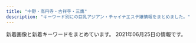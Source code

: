 ```yaml
---
title: "中野・高円寺・吉祥寺・三鷹"
description: "キーワード別にの巨乳アジアン・チャイナエステ嬢情報をまとめました。"
---
```


新着画像と新着キーワードをまとめています。
2021年06月25日の情報です。

<DmmAffiliateIns />
<KeywordTable
  shops={
    [
    {
        "img_links": [],
        "keywords": {},
        "name": "TIAMO \u30c6\u30a3\u30a2\u30e2",
        "station": "JR\u837b\u7aaa\u99c5\u5357\u53e3",
        "url": "http://tiamo.est.cm/"
    },
    {
        "img_links": [
            "http://www.es-selene.link/img/footer/tel.png",
            "http://www.es-selene.link/img/recruit/topimage.jpg",
            "http://www.es-selene.link/staff/haru1.jpg",
            "http://www.es-selene.link/staff/yui1.jpg",
            "http://www.es-selene.link/templates_c/e3.jpg",
            "http://www.es-selene.link/img/icon/close.png",
            "http://www.es-selene.link/templates_c/e1.jpg",
            "http://www.es-selene.link/staff/ena1.jpg",
            "http://www.es-selene.link/templates_c/e2s.jpg",
            "http://www.es-selene.link/img/access/topimage.jpg",
            "http://www.es-selene.link/img/header/tel.png",
            "http://www.es-selene.link/templates_c/e2.jpg",
            "http://www.es-selene.link/templates_c/e1s.jpg",
            "http://www.es-selene.link/img/banner/rec.jpg",
            "http://www.es-selene.link/img/header/tel_s.png",
            "http://www.es-selene.link/templates_c/e3s.jpg"
        ],
        "keywords": {
            "88": 3,
            "E": 4,
            "86": 3,
            "D": 4,
            "85": 3,
            "C": 14
        },
        "url": "http://www.es-selene.link/",
        "name": "Selene*\u30bb\u30ec\u30fc\u30cd",
        "station": "JR\u6771\u4e2d\u91ce\u99c5\u6771\u53e3"
    },
    {
        "station": "\u65b9\u5357\u753a\u99c52\u756a\u51fa\u53e3",
        "url": "http://relax-massage.pink/",
        "img_links": [
            "http://relax-massage.pink/images/cg06.jpg",
            "http://relax-massage.pink/images/nav-002.png",
            "http://relax-massage.pink/images/cg02.jpg",
            "http://relax-massage.pink/images/cg01.jpg",
            "http://relax-massage.pink/images/nav-005.png",
            "http://relax-massage.pink/images/nav-006.png",
            "http://relax-massage.pink/images/no.png",
            "http://relax-massage.pink/images/cg021.jpg",
            "http://relax-massage.pink/images/top001.png",
            "http://relax-massage.pink/images/nav-003.png",
            "http://relax-massage.pink/images/cg04.jpg",
            "http://relax-massage.pink/images/cg05.jpg",
            "http://relax-massage.pink/images/cg03.jpg",
            "http://relax-massage.pink/images/nav-004.png",
            "http://relax-massage.pink/images/nav-001.png",
            "http://relax-massage.pink/images/tel.png"
        ],
        "name": "\u3086\u304d\u306e\u82b1",
        "keywords": {
            "D": 3,
            "86": 5,
            "85": 1,
            "E": 3
        }
    },
    {
        "station": "\u4e0a\u77f3\u795e\u4e95\u99c5\u5357\u53e3",
        "name": "\u5922\u306e\u5bb6",
        "keywords": {
            "D": 30,
            "F": 2,
            "86": 16,
            "C": 8,
            "87": 24
        },
        "url": "http://www.yumenoie.aromanv.com/",
        "img_links": [
            "http://www.yumenoie.aromanv.com/photo_news/upimg/765155fc710510dd3a_0.jpg",
            "http://www.yumenoie.aromanv.com/photo_news/upimg/94881604b1c6bc3848_0.jpg",
            "http://www.yumenoie.aromanv.com/images/top-left01.jpg",
            "http://www.yumenoie.aromanv.com/images/m-right.jpg",
            "http://www.yumenoie.aromanv.com/files/018.jpg",
            "http://www.yumenoie.aromanv.com/files/020-02.jpg",
            "http://www.yumenoie.aromanv.com/files/012.jpg",
            "http://www.yumenoie.aromanv.com/files/007.jpg",
            "http://www.yumenoie.aromanv.com/files/013-02.jpg",
            "http://www.yumenoie.aromanv.com/files/022.jpg",
            "http://www.yumenoie.aromanv.com/files/009.jpg",
            "http://www.yumenoie.aromanv.com/files/010-02.jpg",
            "http://www.yumenoie.aromanv.com/files/015-02.jpg",
            "http://www.yumenoie.aromanv.com/files/015.jpg",
            "http://www.yumenoie.aromanv.com/files/011.jpg",
            "http://www.yumenoie.aromanv.com/files/009-02.jpg",
            "http://www.yumenoie.aromanv.com/photo_news/upimg/9395860b9a822ecd04_0.jpg",
            "http://www.yumenoie.aromanv.com/images/m-top-right04.jpg",
            "http://www.yumenoie.aromanv.com/files/005-02.jpg",
            "http://www.yumenoie.aromanv.com/photo_news/upimg/50542603347d614cd1_0.jpg",
            "http://www.yumenoie.aromanv.com/photo_news/upimg/99298609ca43c21470_1.jpg",
            "http://www.yumenoie.aromanv.com/images/call.png",
            "http://www.yumenoie.aromanv.com/photo_news/upimg/47433607e8ffeabe69_1.jpg",
            "http://www.yumenoie.aromanv.com/files/001.jpg",
            "http://www.yumenoie.aromanv.com/files/004.jpg",
            "http://www.yumenoie.aromanv.com/images/m-top-right01.jpg",
            "http://www.yumenoie.aromanv.com/files/014-02.jpg",
            "http://www.yumenoie.aromanv.com/files/004-02.jpg",
            "http://www.yumenoie.aromanv.com/files/022-02.jpg",
            "http://www.yumenoie.aromanv.com/files/017.jpg",
            "http://www.yumenoie.aromanv.com/files/016-02.jpg",
            "http://www.yumenoie.aromanv.com/files/011-02.jpg",
            "http://www.yumenoie.aromanv.com/files/002-02.jpg",
            "http://www.yumenoie.aromanv.com/files/016.jpg",
            "http://www.yumenoie.aromanv.com/images/m-top-right03.jpg",
            "http://www.yumenoie.aromanv.com/photo_news/upimg/4305560a330f063115_0.jpg",
            "http://www.yumenoie.aromanv.com/files/017-02.jpg",
            "http://www.yumenoie.aromanv.com/files/003-02.jpg",
            "http://www.yumenoie.aromanv.com/files/003.jpg",
            "http://www.yumenoie.aromanv.com/files/006-02.jpg",
            "http://www.yumenoie.aromanv.com/photo_news/upimg/2306160408316d7528_0.jpg",
            "http://www.yumenoie.aromanv.com/files/021-02.jpg",
            "http://www.yumenoie.aromanv.com/photo_news/upimg/4060160640b183d8d9_0.jpg",
            "http://www.yumenoie.aromanv.com/files/010.jpg",
            "http://www.yumenoie.aromanv.com/images/m-head.jpg",
            "http://www.yumenoie.aromanv.com/files/001-02.jpg",
            "http://www.yumenoie.aromanv.com/images/m-top-right02.jpg",
            "http://www.yumenoie.aromanv.com/files/007-02.jpg",
            "http://www.yumenoie.aromanv.com/files/013.jpg",
            "http://www.yumenoie.aromanv.com/photo_news/upimg/402235fb7410b2aa2b_0.jpg",
            "http://www.yumenoie.aromanv.com/images/m-left.jpg",
            "http://www.yumenoie.aromanv.com/files/005.jpg",
            "http://www.yumenoie.aromanv.com/photo_news/upimg/473076013a2f5de951_0.jpg",
            "http://www.yumenoie.aromanv.com/images/m-yejiao.jpg",
            "http://www.yumenoie.aromanv.com/files/012-02.jpg",
            "http://www.yumenoie.aromanv.com/images/m-top02.jpg",
            "http://www.yumenoie.aromanv.com/files/002.jpg",
            "http://www.yumenoie.aromanv.com/files/018-02.jpg",
            "http://www.yumenoie.aromanv.com/files/020.jpg",
            "http://www.yumenoie.aromanv.com/files/021.jpg",
            "http://www.yumenoie.aromanv.com/files/006.jpg",
            "http://www.yumenoie.aromanv.com/photo_news/upimg/310986094b7210ac0d_0.jpg",
            "http://www.yumenoie.aromanv.com/photo_news/upimg/429586077e104944f5_1.jpg",
            "http://www.yumenoie.aromanv.com/files/014.jpg",
            "http://www.yumenoie.aromanv.com/files/019-02.jpg",
            "http://www.yumenoie.aromanv.com/files/019.jpg"
        ]
    },
    {
        "station": "\u65b0\u9ad8\u5186\u5bfa\u99c52\u756a\u51fa\u53e3",
        "url": "https://seitai.tokyo/",
        "name": "\u6e05\u6574\u4f53",
        "keywords": {
            "E": 8
        },
        "img_links": [
            "https://seitai.tokyo/wp-content/themes/este/img/top-img05.png",
            "https://seitai.tokyo/wp-content/themes/este/img/tel.png",
            "https://seitai.tokyo/wp-content/themes/este/img/8.jpg",
            "https://seitai.tokyo/wp-content/themes/este/img/top-img04.png",
            "https://seitai.tokyo/wp-content/themes/este/img/7.jpg",
            "https://seitai.tokyo/wp-content/themes/este/img/top-img03a.png",
            "https://seitai.tokyo/wp-content/themes/este/img/2.jpg",
            "https://seitai.tokyo/wp-content/themes/este/img/top-img01.png",
            "https://seitai.tokyo/wp-content/themes/este/img/tel_footer.png",
            "https://seitai.tokyo/wp-content/themes/este/img/tel_header.png",
            "https://seitai.tokyo/wp-content/themes/este/img/6.jpg",
            "https://seitai.tokyo/wp-content/themes/este/img/4.jpg",
            "https://seitai.tokyo/wp-content/themes/este/img/top-img02.png",
            "https://seitai.tokyo/wp-content/themes/este/img/3.jpg",
            "https://seitai.tokyo/wp-content/themes/este/img/tel02.png",
            "https://seitai.tokyo/wp-content/themes/este/img/1.jpg",
            "https://seitai.tokyo/wp-content/uploads/2020/01/sacggihuojpa.jpg",
            "https://seitai.tokyo/wp-content/themes/este/img/5.jpg",
            "https://seitai.tokyo/wp-content/uploads/2020/01/sertdyfugihoa1.jpg"
        ]
    },
    {
        "url": "http://lovelyheart.iest.jp/",
        "name": "\u30e9\u30d6\u30ea\u30cf\u30fc\u30c8",
        "station": "\u6b66\u8535\u95a2\u99c5\u5317\u53e3",
        "keywords": {
            "86": 1,
            "85": 4,
            "C": 1,
            "88": 1,
            "84": 2,
            "D": 7
        },
        "img_links": [
            "http://lovelyheart.iest.jp/images/top_flash_01.jpg",
            "http://lovelyheart.iest.jp/images/home/index_09.png",
            "http://lovelyheart.iest.jp/images/page_top.png",
            "http://lovelyheart.iest.jp/images/staff/staff_011d.jpg",
            "http://lovelyheart.iest.jp/images/top/top_05.jpg",
            "http://lovelyheart.iest.jp/images/top/top_06.jpg",
            "http://lovelyheart.iest.jp/images/top/top_04.jpg",
            "http://lovelyheart.iest.jp/images/staff/staff_01d.jpg",
            "http://lovelyheart.iest.jp/images/staff/staff_05d.jpg",
            "http://lovelyheart.iest.jp/images/home/index_19.png",
            "http://lovelyheart.iest.jp/images/staff/staff_010d.jpg",
            "http://lovelyheart.iest.jp/images/top_01.png",
            "http://lovelyheart.iest.jp/images/home/index_13.png",
            "http://lovelyheart.iest.jp/images/home/index_06.png",
            "http://lovelyheart.iest.jp/images/home/index_14.png",
            "http://lovelyheart.iest.jp/images/staff/staff_03d.jpg",
            "http://lovelyheart.iest.jp/images/staff/staff_01.png",
            "http://lovelyheart.iest.jp/images/home/top.jpg",
            "http://lovelyheart.iest.jp/images/home/index_05.png",
            "http://lovelyheart.iest.jp/images/staff/staff_04d.jpg",
            "http://lovelyheart.iest.jp/images/home/index_10.png",
            "http://lovelyheart.iest.jp/images/home/index_f.png",
            "http://lovelyheart.iest.jp/images/home/index_01.png",
            "http://lovelyheart.iest.jp/images/home/index_g.png",
            "http://lovelyheart.iest.jp/images/home/index_11.png",
            "http://lovelyheart.iest.jp/images/top/top_01.jpg",
            "http://lovelyheart.iest.jp/images/home/campaign_01.jpg",
            "http://lovelyheart.iest.jp/images/staff/staff_02d.jpg",
            "http://lovelyheart.iest.jp/images/staff/staff_09d.jpg",
            "http://lovelyheart.iest.jp/images/headerParts01.png",
            "http://lovelyheart.iest.jp/images/staff/staff_013d.jpg",
            "http://lovelyheart.iest.jp/images/home/index_12.png",
            "http://lovelyheart.iest.jp/images/top/top_03.jpg",
            "http://lovelyheart.iest.jp/images/home/index_17.png",
            "http://lovelyheart.iest.jp/images/home/index_15.png",
            "http://lovelyheart.iest.jp/images/home/index_tel.png",
            "http://lovelyheart.iest.jp/images/staff/staff_012d.jpg",
            "http://lovelyheart.iest.jp/images/top/top_08.png",
            "http://lovelyheart.iest.jp/images/top_04.png",
            "http://lovelyheart.iest.jp/images/top_02.png",
            "http://lovelyheart.iest.jp/images/staff/staff_03.png",
            "http://lovelyheart.iest.jp/images/home/campaign_02.jpg",
            "http://lovelyheart.iest.jp/images/home/index_d.png",
            "http://lovelyheart.iest.jp/images/top/top_02.jpg",
            "http://lovelyheart.iest.jp/images/home/index_07.png",
            "http://lovelyheart.iest.jp/images/top_flash_02.jpg",
            "http://lovelyheart.iest.jp/images/home/index_h.png",
            "http://lovelyheart.iest.jp/images/staff/staff_07d.jpg"
        ]
    },
    {
        "keywords": {},
        "name": "\u30b0\u30ec\u30fc\u30b9",
        "img_links": [
            "http://grace-ogikubo.link/_src/18502272/line1.png",
            "http://grace-ogikubo.link/_src/18502424/img20180520131800398045.png",
            "http://grace-ogikubo.link/_src/18502268/sign.png",
            "http://grace-ogikubo.link/_src/18502254/wechatimg583_20190422220513214.jpg",
            "http://grace-ogikubo.link/_src/57111438/img20210617124938799138.png",
            "http://grace-ogikubo.link/_src/18502259/gg1.png",
            "http://grace-ogikubo.link/_src/18502256/_dsf0551-hdr.jpg",
            "http://grace-ogikubo.link/_src/48518203/img20201002172121418956.png",
            "http://grace-ogikubo.link/_src/33847588/img20190708123951442965.png",
            "http://grace-ogikubo.link/_src/18502332/sign.png",
            "http://grace-ogikubo.link/_src/18502255/wechatimg584_20190422220534557.jpg",
            "http://grace-ogikubo.link/_src/18502372/img20160907013218046305.png",
            "http://grace-ogikubo.link/_src/48518202/img20201002172121373632.png",
            "http://grace-ogikubo.link/_src/33847581/img20190304223459260987.png",
            "http://grace-ogikubo.link/_src/18502373/img20160907013250266894.png",
            "http://grace-ogikubo.link/_src/18502313/img20160905232432223316.png",
            "http://grace-ogikubo.link/_src/18502317/img20160905232518927313.png",
            "http://grace-ogikubo.link/_src/18502283/toho.png",
            "http://grace-ogikubo.link/_src/33847584/img20180515000939321049.png",
            "http://grace-ogikubo.link/_src/22329262/img20180515003004409500.png",
            "http://grace-ogikubo.link/_src/18502350/ss1.png",
            "http://grace-ogikubo.link/_src/33848818/img20190304223459260987.png",
            "http://grace-ogikubo.link/_src/18502284/tel2.png",
            "http://grace-ogikubo.link/_src/46513773/img20191210193133198345.png",
            "http://grace-ogikubo.link/_src/18502257/_dsf0560.jpg",
            "http://grace-ogikubo.link/_src/18502410/slider2.jpg",
            "http://grace-ogikubo.link/_src/46513779/img20180515000939366224.png",
            "http://grace-ogikubo.link/_src/18502497/img20180515000939360533.png",
            "http://grace-ogikubo.link/_src/38258161/img20191226185648441738.png",
            "http://grace-ogikubo.link/_src/39132552/img20200128123935549821.png",
            "http://grace-ogikubo.link/_src/18502412/1.jpg",
            "http://grace-ogikubo.link/_src/18502414/wechatimg276.jpg",
            "http://grace-ogikubo.link/_src/18502379/ss3.png",
            "http://grace-ogikubo.link/_src/33848822/img20190708123951442965.png",
            "http://grace-ogikubo.link/_src/18502420/img20191001122905775719.png",
            "http://grace-ogikubo.link/_src/18502435/img20180514232217540570.png",
            "http://grace-ogikubo.link/_src/18502383/line4.png",
            "http://grace-ogikubo.link/_src/18502311/img20160905232411911726.png",
            "http://grace-ogikubo.link/_src/46513721/img20180515000939399763.png",
            "http://grace-ogikubo.link/_src/36050681/img20191009182552057053.png",
            "http://grace-ogikubo.link/_src/51290507/img20210426145721510745.png",
            "http://grace-ogikubo.link/_src/22326430/sign.png",
            "http://grace-ogikubo.link/_src/18502327/img20160906032301604001.png",
            "http://grace-ogikubo.link/_src/57111484/img20210617124938799138.png",
            "http://grace-ogikubo.link/_src/46513792/img20180515000939366224.png",
            "http://grace-ogikubo.link/_src/22329248/img20180515000939399763.png",
            "http://grace-ogikubo.link/_src/18502430/slider.jpg",
            "http://grace-ogikubo.link/_src/18502399/img20160907020750279447.png",
            "http://grace-ogikubo.link/_src/49556483/img20201029190543267488.png",
            "http://grace-ogikubo.link/_src/18502260/gg2.png",
            "http://grace-ogikubo.link/_src/18502252/sign.png",
            "http://grace-ogikubo.link/_src/46513734/img20180515000939349207.png",
            "http://grace-ogikubo.link/_src/18502270/xxxx.png",
            "http://grace-ogikubo.link/_src/46513791/img20191210193133198345.png",
            "http://grace-ogikubo.link/_src/18502408/slider4.jpg",
            "http://grace-ogikubo.link/_src/46513781/img20200128123935549821.png",
            "http://grace-ogikubo.link/_src/18502411/slider3.jpg",
            "http://grace-ogikubo.link/_src/46513788/img20180515000939349207.png",
            "http://grace-ogikubo.link/_src/18502258/_dsf0569.jpg",
            "http://grace-ogikubo.link/_src/18502375/img20160907013331366028.png",
            "http://grace-ogikubo.link/_src/18502309/img20160905232400497638.png",
            "http://grace-ogikubo.link/_src/38258164/img20191226185648441738.png",
            "http://grace-ogikubo.link/_src/18502341/sign.png",
            "http://grace-ogikubo.link/_src/18502282/bloc.png",
            "http://grace-ogikubo.link/_src/18502315/img20160905232445224246.png",
            "http://grace-ogikubo.link/_src/49556469/img20201029190543267488.png",
            "http://grace-ogikubo.link/_src/48517942/img20201002172121418956.png",
            "http://grace-ogikubo.link/_src/36050696/img20191009182552057053.png",
            "http://grace-ogikubo.link/_src/33848820/img20180515000939321049.png",
            "http://grace-ogikubo.link/_src/18502422/img20191001123048353708.png",
            "http://grace-ogikubo.link/_src/18502416/2.jpg",
            "http://grace-ogikubo.link/_src/48517939/img20201002172121373632.png",
            "http://grace-ogikubo.link/_src/18502409/slider1.jpg",
            "http://grace-ogikubo.link/_src/18502374/img20160907013313231455.png"
        ],
        "station": "JR\u837b\u7aaa\u99c5\u5317\u53e3",
        "url": "http://grace-ogikubo.link/"
    },
    {
        "name": "\u82b1\u706b",
        "keywords": {},
        "url": "http://hanabi.iest.jp/",
        "img_links": [
            "http://hanabi.iest.jp/images/demo/slider/images/slide2.png",
            "http://hanabi.iest.jp/images/staff/staff_top.png",
            "http://hanabi.iest.jp/images/home/index_13.jpg",
            "http://hanabi.iest.jp/images/home/index_tel.jpg",
            "http://hanabi.iest.jp/images/top/top_05.jpg",
            "http://hanabi.iest.jp/images/massage/massage_02a.jpg",
            "http://hanabi.iest.jp/images/home/index_11.jpg",
            "http://hanabi.iest.jp/images/top/top_08.png",
            "http://hanabi.iest.jp/images/staff_image/staff_010a.jpg",
            "http://hanabi.iest.jp/images/massage/massage_04b.jpg",
            "http://hanabi.iest.jp/images/massage/massage_la.jpg",
            "http://hanabi.iest.jp/images/staff_image/staff_04a.jpg",
            "http://hanabi.iest.jp/images/massage/massage_02b.jpg",
            "http://hanabi.iest.jp/images/top/top_04.jpg",
            "http://hanabi.iest.jp/images/staff_image/staff_09a.jpg",
            "http://hanabi.iest.jp/images/demo/slider/images/slide3.png",
            "http://hanabi.iest.jp/images/top/top_02.jpg",
            "http://hanabi.iest.jp/images/staff_image/staff_08a.jpg",
            "http://hanabi.iest.jp/images/massage/massage_01b.jpg",
            "http://hanabi.iest.jp/images/staff_image/staff_03b.jpg",
            "http://hanabi.iest.jp/images/top/top_01.jpg",
            "http://hanabi.iest.jp/images/staff_image/staff_07a.jpg",
            "http://hanabi.iest.jp/images/massage/massage_04a.jpg",
            "http://hanabi.iest.jp/images/massage/massage_03a.jpg",
            "http://hanabi.iest.jp/images/staff_image/staff_04b.jpg",
            "http://hanabi.iest.jp/images/home/top.jpg",
            "http://hanabi.iest.jp/images/massage/massage_01a.jpg",
            "http://hanabi.iest.jp/images/staff_image/staff_06a.jpg",
            "http://hanabi.iest.jp/images/staff_one/staff_ba.png",
            "http://hanabi.iest.jp/images/staff_image/staff_03a.jpg",
            "http://hanabi.iest.jp/images/top/top_06.jpg",
            "http://hanabi.iest.jp/images/massage/massage_03b.jpg",
            "http://hanabi.iest.jp/images/top/top_03.jpg",
            "http://hanabi.iest.jp/images/staff_image/staff_05a.jpg",
            "http://hanabi.iest.jp/images/demo/slider/images/slide1.png",
            "http://hanabi.iest.jp/images/staff_image/staff_05b.jpg",
            "http://hanabi.iest.jp/images/index_page_top.png"
        ],
        "station": "\u6b66\u8535\u95a2\u99c5\u5357\u53e3"
    },
    {
        "img_links": [
            "https://x-aroma.com/wp-content/uploads/2019/12/98721sop.jpg",
            "https://x-aroma.com/wp-content/uploads/2021/03/908765sop.jpg",
            "https://x-aroma.com/wp-content/uploads/2019/06/33sop.jpg",
            "https://x-aroma.com/wp-content/uploads/2021/03/4567sop.jpg",
            "https://x-aroma.com/wp-content/themes/este/img/top-img02.png",
            "https://x-aroma.com/wp-content/uploads/2021/03/1ruiksop.jpg",
            "https://x-aroma.com/wp-content/uploads/2021/03/2121sop.jpg",
            "https://x-aroma.com/wp-content/themes/este/img/3.jpg",
            "https://x-aroma.com/wp-content/uploads/2019/06/11sop.jpg",
            "https://x-aroma.com/wp-content/themes/este/img/tel_footer.png",
            "https://x-aroma.com/wp-content/themes/este/img/2.jpg",
            "https://x-aroma.com/wp-content/themes/este/img/top-img01a.png",
            "https://x-aroma.com/wp-content/uploads/2019/06/44sop.jpg",
            "https://x-aroma.com/wp-content/themes/este/img/call.png",
            "https://x-aroma.com/wp-content/themes/este/img/tel_header.png",
            "https://x-aroma.com/wp-content/themes/este/img/4.jpg",
            "https://x-aroma.com/wp-content/uploads/2019/12/211sop.jpg",
            "https://x-aroma.com/wp-content/uploads/2021/03/897621sop.jpg",
            "https://x-aroma.com/wp-content/uploads/2019/12/8765712sop.jpg",
            "https://x-aroma.com/wp-content/themes/este/img/1.jpg",
            "https://x-aroma.com/wp-content/uploads/2021/03/345678sop.jpg",
            "https://x-aroma.com/wp-content/themes/este/img/top-img01b.png",
            "https://x-aroma.com/wp-content/uploads/2021/03/9874567sop.jpg",
            "https://x-aroma.com/wp-content/uploads/2021/03/987261sop.jpg",
            "https://x-aroma.com/wp-content/uploads/2019/06/22sop.jpg",
            "https://x-aroma.com/wp-content/uploads/2019/12/98716sop.jpg"
        ],
        "keywords": {
            "C": 4,
            "F": 8,
            "E": 9,
            "D": 9
        },
        "name": "\u30bd\u30d7\u30e9\u30ce",
        "url": "https://x-aroma.com/",
        "station": "JR\u837b\u7aaa\u99c5\u5357\u53e3"
    },
    {
        "station": "JR\u9ad8\u5186\u5bfa\u99c5\u5317\u53e3",
        "name": "\u30d4\u30e5\u30a2\u30cf\u30fc\u30c8",
        "img_links": [
            "http://e-mira.net/_src/18381428/navi_12.png",
            "http://e-mira.net/_src/18381343/footer_03.png",
            "http://e-mira.net/_src/18381119/line2.png",
            "http://e-mira.net/_src/50327149/wechatimg156_20201124112344134.jpg",
            "http://e-mira.net/_src/18381379/footer_04.png",
            "http://e-mira.net/_src/18381640/navi_13.png",
            "http://e-mira.net/_src/18381487/footer_07.png",
            "http://e-mira.net/_src/18381641/navi_14.png",
            "http://e-mira.net/_src/18381671/navi_11.png",
            "http://e-mira.net/_src/18381380/footer_05.png",
            "http://e-mira.net/_src/18381135/footer_02.png",
            "http://e-mira.net/_src/18381381/footer_06.png",
            "http://e-mira.net/_src/18381092/footer_05.png",
            "http://e-mira.net/_src/18381395/navi_13.png",
            "http://e-mira.net/_src/53569040/wechatimg232.jpg",
            "http://e-mira.net/_src/18381513/sign.png",
            "http://e-mira.net/_src/18381309/footer_04.png",
            "http://e-mira.net/_src/18381330/navi_10.png",
            "http://e-mira.net/_src/18381242/navi_13.png",
            "http://e-mira.net/_src/18381468/navi_15.png",
            "http://e-mira.net/_src/18381284/navi_14.png",
            "http://e-mira.net/_src/25639971/navi_12.png",
            "http://e-mira.net/_src/19217842/wechatimg208.jpg",
            "http://e-mira.net/_src/18381225/footer_03.png",
            "http://e-mira.net/_src/18381517/footer_02.png",
            "http://e-mira.net/_src/18381363/navi_15.png",
            "http://e-mira.net/_src/18381496/navi_11.png",
            "http://e-mira.net/_src/18381357/navi_12.png",
            "http://e-mira.net/_src/18381240/navi_12.png",
            "http://e-mira.net/_src/18381140/footer_07.png",
            "http://e-mira.net/_src/18381224/footer_02.png",
            "http://e-mira.net/_src/18381482/footer_02.png",
            "http://e-mira.net/_src/18381588/footer_03.png",
            "http://e-mira.net/_src/18381589/footer_04.png",
            "http://e-mira.net/_src/18381403/wechatimg50.jpg",
            "http://e-mira.net/_src/53568977/profile_05.png",
            "http://e-mira.net/_src/18381463/navi_12.png",
            "http://e-mira.net/_src/53569010/wechatimg156_20201124112344134.jpg",
            "http://e-mira.net/_src/18381069/navi_14.png",
            "http://e-mira.net/_src/18381687/profile_05.png",
            "http://e-mira.net/_src/18381635/navi_11.png",
            "http://e-mira.net/_src/18381471/navi_10.png",
            "http://e-mira.net/_src/18381694/footer_04.png",
            "http://e-mira.net/_src/18381566/navi_11.png",
            "http://e-mira.net/_src/18381572/navi_14.png",
            "http://e-mira.net/_src/18381250/line2.png",
            "http://e-mira.net/_src/18381364/navi_15.png",
            "http://e-mira.net/_src/18381447/footer_02.png",
            "http://e-mira.net/_src/18381155/navi_14.png",
            "http://e-mira.net/_src/18381266/footer_03.png",
            "http://e-mira.net/_src/18381177/sign.png",
            "http://e-mira.net/_src/18381180/footer_02.png",
            "http://e-mira.net/_src/18381344/footer_04.png",
            "http://e-mira.net/_src/25639973/navi_13.png",
            "http://e-mira.net/_src/32450222/unnamed_20180612172938653.jpg",
            "http://e-mira.net/_src/18381358/navi_12.png",
            "http://e-mira.net/_src/18381568/navi_12.png",
            "http://e-mira.net/_src/18381202/navi_15.png",
            "http://e-mira.net/_src/18381137/footer_04.png",
            "http://e-mira.net/_src/18381394/navi_13.png",
            "http://e-mira.net/_src/18381699/sign.png",
            "http://e-mira.net/_src/18381569/navi_13.png",
            "http://e-mira.net/_src/25639972/navi_13.png",
            "http://e-mira.net/_src/18381708/qr.png",
            "http://e-mira.net/_src/18381392/navi_12.png",
            "http://e-mira.net/_src/18381622/footer_02.png",
            "http://e-mira.net/_src/18381416/footer_06.png",
            "http://e-mira.net/_src/18381248/navi_10.png",
            "http://e-mira.net/_src/18381201/navi_15.png",
            "http://e-mira.net/_src/18381181/footer_03.png",
            "http://e-mira.net/_src/18381113/navi_10.png",
            "http://e-mira.net/_src/18381243/navi_14.png",
            "http://e-mira.net/_src/18381199/navi_14.png",
            "http://e-mira.net/_src/18381136/footer_03.png",
            "http://e-mira.net/_src/18381432/navi_14.png",
            "http://e-mira.net/_src/18381063/navi_11.png",
            "http://e-mira.net/_src/18381342/footer_02.png",
            "http://e-mira.net/_src/18381310/footer_05.png",
            "http://e-mira.net/_src/25639975/navi_14.png",
            "http://e-mira.net/_src/18381086/2ngh288160_5j9_anv8160kns5d6024f.jpg",
            "http://e-mira.net/_src/18381278/navi_11.png",
            "http://e-mira.net/_src/18381719/ac1.png",
            "http://e-mira.net/_src/18381397/navi_14.png",
            "http://e-mira.net/_src/18381308/footer_03.png",
            "http://e-mira.net/_src/18381506/navi_10.png",
            "http://e-mira.net/_src/18381721/ac2.png",
            "http://e-mira.net/_src/18381696/footer_06.png",
            "http://e-mira.net/_src/18381311/footer_06.png",
            "http://e-mira.net/_src/53568965/navi_13.png",
            "http://e-mira.net/_src/18381193/navi_11.png",
            "http://e-mira.net/_src/25639991/footer_02.png",
            "http://e-mira.net/_src/18381312/footer_07.png",
            "http://e-mira.net/_src/18381643/navi_15.png",
            "http://e-mira.net/_src/18381451/footer_06.png",
            "http://e-mira.net/_src/18381645/navi_10.png",
            "http://e-mira.net/_src/18381241/navi_13.png",
            "http://e-mira.net/_src/18381382/footer_07.png",
            "http://e-mira.net/_src/18381435/navi_10.png",
            "http://e-mira.net/_src/18381658/footer_03.png",
            "http://e-mira.net/_src/18381346/footer_06.png",
            "http://e-mira.net/_src/18381373/sign.png",
            "http://e-mira.net/_src/18381094/footer_07.png",
            "http://e-mira.net/_src/18381279/navi_11.png",
            "http://e-mira.net/_src/18381425/navi_11.png",
            "http://e-mira.net/_src/18381477/profile_05.png",
            "http://e-mira.net/_src/18381374/sign.png",
            "http://e-mira.net/_src/18381361/navi_14.png",
            "http://e-mira.net/_src/18381697/footer_07.png",
            "http://e-mira.net/_src/18381502/navi_14.png",
            "http://e-mira.net/_src/25639994/footer_05.png",
            "http://e-mira.net/_src/18381360/navi_13.png",
            "http://e-mira.net/_src/18381576/navi_10.png",
            "http://e-mira.net/_src/53568984/footer_05.png",
            "http://e-mira.net/_src/18381292/line2.png",
            "http://e-mira.net/_src/18381153/navi_13.png",
            "http://e-mira.net/_src/18381320/navi_11.png",
            "http://e-mira.net/_src/18381139/footer_06.png",
            "http://e-mira.net/_src/18381268/footer_05.png",
            "http://e-mira.net/_src/21452882/wechatimg108.jpg",
            "http://e-mira.net/_src/18381285/navi_14.png",
            "http://e-mira.net/_src/18381505/navi_10.png",
            "http://e-mira.net/_src/18381626/footer_06.png",
            "http://e-mira.net/_src/18381110/navi_14.png",
            "http://e-mira.net/_src/25639979/navi_10.png",
            "http://e-mira.net/_src/18381454/sign.png",
            "http://e-mira.net/_src/56132861/wechatimg1020.jpg",
            "http://e-mira.net/_src/18381196/navi_12.png",
            "http://e-mira.net/_src/19217832/navi_15.png",
            "http://e-mira.net/_src/18381200/navi_14.png",
            "http://e-mira.net/_src/18381590/footer_05.png",
            "http://e-mira.net/_src/18381695/footer_05.png",
            "http://e-mira.net/_src/54747010/wechatimg1143.jpg",
            "http://e-mira.net/_src/18381150/navi_12.png",
            "http://e-mira.net/_src/18381674/navi_13.png",
            "http://e-mira.net/_src/19217854/footer_05.png",
            "http://e-mira.net/_src/18381269/footer_06.png",
            "http://e-mira.net/_src/18381239/navi_12.png",
            "http://e-mira.net/_src/18381609/navi_15.png",
            "http://e-mira.net/_src/25639969/navi_11.png",
            "http://e-mira.net/_src/18381470/navi_10.png",
            "http://e-mira.net/_src/18381151/navi_12.png",
            "http://e-mira.net/_src/18381072/navi_15.png",
            "http://e-mira.net/_src/18381604/navi_13.png",
            "http://e-mira.net/_src/18381326/navi_14.png",
            "http://e-mira.net/_src/18381575/navi_10.png",
            "http://e-mira.net/_src/18381438/wechatimg152.jpg",
            "http://e-mira.net/_src/18381366/navi_10.png",
            "http://e-mira.net/_src/53569034/wechatimg50.jpg",
            "http://e-mira.net/_src/18381194/navi_11.png",
            "http://e-mira.net/_src/18381245/navi_15.png",
            "http://e-mira.net/_src/31433038/wechatimg98.jpg",
            "http://e-mira.net/_src/18381156/navi_15.png",
            "http://e-mira.net/_src/18381627/footer_07.png",
            "http://e-mira.net/_src/18381662/footer_07.png",
            "http://e-mira.net/_src/19217849/sign.png",
            "http://e-mira.net/_src/18381672/navi_12.png",
            "http://e-mira.net/_src/18381619/sign.png",
            "http://e-mira.net/_src/18381613/wechatimg412_20210512175955671.jpg",
            "http://e-mira.net/_src/18381683/wechatimg233.jpg",
            "http://e-mira.net/_src/18381514/sign.png",
            "http://e-mira.net/_src/19217848/sign.png",
            "http://e-mira.net/_src/18381272/sign.png",
            "http://e-mira.net/_src/18381399/navi_15.png",
            "http://e-mira.net/_src/18381608/navi_15.png",
            "http://e-mira.net/_src/18381465/navi_13.png",
            "http://e-mira.net/_src/18381286/navi_15.png",
            "http://e-mira.net/_src/18381498/navi_12.png",
            "http://e-mira.net/_src/18381661/footer_06.png",
            "http://e-mira.net/_src/18381152/navi_13.png",
            "http://e-mira.net/_src/53568964/navi_14.png",
            "http://e-mira.net/_src/25639974/navi_14.png",
            "http://e-mira.net/_src/54747000/wechatimg208.jpg",
            "http://e-mira.net/_src/18381688/sign.png",
            "http://e-mira.net/_src/18381677/navi_14.png",
            "http://e-mira.net/_src/19217859/sign.png",
            "http://e-mira.net/_src/18381349/sign.png",
            "http://e-mira.net/_src/18381637/navi_12.png",
            "http://e-mira.net/_src/18381154/navi_14.png",
            "http://e-mira.net/_src/18381601/navi_11.png",
            "http://e-mira.net/_src/19217834/navi_14.png",
            "http://e-mira.net/_src/18381096/sign.png",
            "http://e-mira.net/_src/25639976/navi_15.png",
            "http://e-mira.net/_src/18381265/footer_02.png",
            "http://e-mira.net/_src/18381359/navi_13.png",
            "http://e-mira.net/_src/25639968/navi_11.png",
            "http://e-mira.net/_src/18381412/footer_02.png",
            "http://e-mira.net/_src/19217840/navi_11.png",
            "http://e-mira.net/_src/18381478/sign.png",
            "http://e-mira.net/_src/18381606/navi_14.png",
            "http://e-mira.net/_src/18381670/navi_11.png",
            "http://e-mira.net/_src/18381605/navi_13.png",
            "http://e-mira.net/_src/53568982/footer_07.png",
            "http://e-mira.net/_src/25639995/footer_06.png",
            "http://e-mira.net/_src/18381185/footer_07.png",
            "http://e-mira.net/_src/18381676/navi_14.png",
            "http://e-mira.net/_src/19217852/footer_07.png",
            "http://e-mira.net/_src/18381725/ac4.png",
            "http://e-mira.net/_src/18381625/footer_05.png",
            "http://e-mira.net/_src/18381611/navi_10.png",
            "http://e-mira.net/_src/18381356/navi_11.png",
            "http://e-mira.net/_src/18381469/navi_15.png",
            "http://e-mira.net/_src/18381442/profile_05.png",
            "http://e-mira.net/_src/18381398/navi_15.png",
            "http://e-mira.net/_src/18381157/navi_15.png",
            "http://e-mira.net/_src/18381689/sign.png",
            "http://e-mira.net/_src/18381664/sign.png",
            "http://e-mira.net/_src/18381183/footer_05.png",
            "http://e-mira.net/_src/54747009/wechatimg1144.jpg",
            "http://e-mira.net/_src/18381209/line2.png",
            "http://e-mira.net/_src/18381629/sign.png",
            "http://e-mira.net/_src/18381508/wechatimg1143.jpg",
            "http://e-mira.net/_src/18381091/footer_04.png",
            "http://e-mira.net/_src/18381497/navi_12.png",
            "http://e-mira.net/_src/18381237/navi_11.png",
            "http://e-mira.net/_src/18381093/footer_06.png",
            "http://e-mira.net/_src/25639978/navi_10.png",
            "http://e-mira.net/_src/18381570/navi_13.png",
            "http://e-mira.net/_src/18381433/navi_15.png",
            "http://e-mira.net/_src/53568966/navi_13.png",
            "http://e-mira.net/_src/18381067/navi_13.png",
            "http://e-mira.net/_src/19217836/navi_13.png",
            "http://e-mira.net/_src/18381365/navi_10.png",
            "http://e-mira.net/_src/18381711/img20190616221341454274.jpg",
            "http://e-mira.net/_src/18381448/footer_03.png",
            "http://e-mira.net/_src/18381070/navi_14.png",
            "http://e-mira.net/_src/18381413/footer_03.png",
            "http://e-mira.net/_src/18381466/navi_14.png",
            "http://e-mira.net/_src/18381162/line2.png",
            "http://e-mira.net/_src/18381071/navi_15.png",
            "http://e-mira.net/_src/18381283/navi_13.png",
            "http://e-mira.net/_src/18381400/navi_10.png",
            "http://e-mira.net/_src/19217833/navi_14.png",
            "http://e-mira.net/_src/19217831/navi_15.png",
            "http://e-mira.net/_src/53568983/footer_06.png",
            "http://e-mira.net/_src/53568948/wechatimg1020.jpg",
            "http://e-mira.net/_src/53568986/footer_03.png",
            "http://e-mira.net/_src/18381624/footer_04.png",
            "http://e-mira.net/_src/18381594/sign.png",
            "http://e-mira.net/_src/25639981/wechatimg156_20201124112344134.jpg",
            "http://e-mira.net/_src/18381407/profile_05.png",
            "http://e-mira.net/_src/56132907/wechatimg208.jpg",
            "http://e-mira.net/_src/18381681/navi_10.png",
            "http://e-mira.net/_src/18381679/navi_15.png",
            "http://e-mira.net/_src/18381503/navi_15.png",
            "http://e-mira.net/_src/18381132/sign.png",
            "http://e-mira.net/_src/25639988/sign.png",
            "http://e-mira.net/_src/18381431/navi_14.png",
            "http://e-mira.net/_src/18381111/navi_15.png",
            "http://e-mira.net/_src/18381660/footer_05.png",
            "http://e-mira.net/_src/18381393/navi_12.png",
            "http://e-mira.net/_src/18381408/sign.png",
            "http://e-mira.net/_src/25639992/footer_03.png",
            "http://e-mira.net/_src/18381693/footer_03.png",
            "http://e-mira.net/_src/18381075/line.png",
            "http://e-mira.net/_src/18381073/navi_10.png",
            "http://e-mira.net/_src/18381158/navi_10.png",
            "http://e-mira.net/_src/18381184/footer_06.png",
            "http://e-mira.net/_src/18381204/navi_10.png",
            "http://e-mira.net/_src/18381328/navi_15.png",
            "http://e-mira.net/_src/18381419/sign.png",
            "http://e-mira.net/_src/18381289/navi_10.png",
            "http://e-mira.net/_src/18381646/navi_10.png",
            "http://e-mira.net/_src/18381483/footer_03.png",
            "http://e-mira.net/_src/53568989/sign.png",
            "http://e-mira.net/_src/18381571/navi_14.png",
            "http://e-mira.net/_src/44386546/smartselect_20190726-192136_wechat.jpg",
            "http://e-mira.net/_src/18381281/navi_12.png",
            "http://e-mira.net/_src/25639998/sign.png",
            "http://e-mira.net/_src/18381584/sign.png",
            "http://e-mira.net/_src/19217835/navi_13.png",
            "http://e-mira.net/_src/18381282/navi_13.png",
            "http://e-mira.net/_src/18381329/navi_15.png",
            "http://e-mira.net/_src/23056975/unnamed_%281%29.jpg",
            "http://e-mira.net/_src/18381108/navi_13.png",
            "http://e-mira.net/_src/32345527/smartselect_20190726-192136_wechat.jpg",
            "http://e-mira.net/_src/18381489/sign.png",
            "http://e-mira.net/_src/18381610/navi_10.png",
            "http://e-mira.net/_src/18381065/navi_12.png",
            "http://e-mira.net/_src/18381603/navi_12.png",
            "http://e-mira.net/_src/18381444/sign.png",
            "http://e-mira.net/_src/18381644/navi_15.png",
            "http://e-mira.net/_src/18381653/sign.png",
            "http://e-mira.net/_src/18381339/sign.png",
            "http://e-mira.net/_src/18381521/footer_06.png",
            "http://e-mira.net/_src/18381384/sign.png",
            "http://e-mira.net/_src/25639977/navi_15.png",
            "http://e-mira.net/_src/18381639/navi_13.png",
            "http://e-mira.net/_src/18381600/navi_11.png",
            "http://e-mira.net/_src/18381486/footer_06.png",
            "http://e-mira.net/_src/18381238/navi_11.png",
            "http://e-mira.net/_src/18381372/profile_05.png",
            "http://e-mira.net/_src/18381524/sign.png",
            "http://e-mira.net/_src/18381246/navi_15.png",
            "http://e-mira.net/_src/53568959/navi_10.png",
            "http://e-mira.net/_src/18381652/profile_05.png",
            "http://e-mira.net/_src/18381068/navi_13.png",
            "http://e-mira.net/_src/18381464/navi_13.png",
            "http://e-mira.net/_src/19217856/footer_03.png",
            "http://e-mira.net/_src/18381680/navi_10.png",
            "http://e-mira.net/_src/18381368/smartselect_20190726-192136_wechat.jpg",
            "http://e-mira.net/_src/18381103/navi_11.png",
            "http://e-mira.net/_src/18381417/footer_07.png",
            "http://e-mira.net/_src/18381484/footer_04.png",
            "http://e-mira.net/_src/49954707/wechatimg150.jpg",
            "http://e-mira.net/_src/19217829/navi_10.png",
            "http://e-mira.net/_src/18381429/navi_13.png",
            "http://e-mira.net/_src/18381138/footer_05.png",
            "http://e-mira.net/_src/18381197/navi_13.png",
            "http://e-mira.net/_src/18381512/profile_05.png",
            "http://e-mira.net/_src/18381378/footer_03.png",
            "http://e-mira.net/_src/18381280/navi_12.png",
            "http://e-mira.net/_src/18381288/navi_10.png",
            "http://e-mira.net/_src/18381078/notice.png",
            "http://e-mira.net/_src/18381112/navi_15.png",
            "http://e-mira.net/_src/18381229/footer_07.png",
            "http://e-mira.net/_src/18381602/navi_12.png",
            "http://e-mira.net/_src/18381106/navi_12.png",
            "http://e-mira.net/_src/18381574/navi_15.png",
            "http://e-mira.net/_src/53568968/navi_12.png",
            "http://e-mira.net/_src/18381617/profile_05.png",
            "http://e-mira.net/_src/18381159/navi_10.png",
            "http://e-mira.net/_src/18381723/ac3.png",
            "http://e-mira.net/_src/19217853/footer_06.png",
            "http://e-mira.net/_src/53568987/footer_02.png",
            "http://e-mira.net/_src/18381673/navi_12.png",
            "http://e-mira.net/_src/18381452/footer_07.png",
            "http://e-mira.net/_src/18381436/navi_10.png",
            "http://e-mira.net/_src/18381322/navi_12.png",
            "http://e-mira.net/_src/18381450/footer_05.png",
            "http://e-mira.net/_src/53568979/sign.png",
            "http://e-mira.net/_src/18381460/navi_11.png",
            "http://e-mira.net/_src/18381426/navi_11.png",
            "http://e-mira.net/_src/18381467/navi_14.png",
            "http://e-mira.net/_src/53568978/sign.png",
            "http://e-mira.net/_src/18381362/navi_14.png",
            "http://e-mira.net/_src/53568972/wechatimg1020.jpg",
            "http://e-mira.net/_src/53568960/navi_10.png",
            "http://e-mira.net/_src/18381148/navi_11.png",
            "http://e-mira.net/_src/56132863/wechatimg412.jpg",
            "http://e-mira.net/_src/18381390/navi_11.png",
            "http://e-mira.net/_src/18381414/footer_04.png",
            "http://e-mira.net/_src/18381501/navi_14.png",
            "http://e-mira.net/_src/18381355/navi_11.png",
            "http://e-mira.net/_src/19173124/wechatimg705.jpg",
            "http://e-mira.net/_src/25639996/footer_07.png",
            "http://e-mira.net/_src/19217839/navi_11.png",
            "http://e-mira.net/_src/44386538/wechatimg70_20200612110516119.jpg",
            "http://e-mira.net/_src/18381187/sign.png",
            "http://e-mira.net/_src/18381519/footer_04.png",
            "http://e-mira.net/_src/53568970/navi_11.png",
            "http://e-mira.net/_src/44478269/wechatimg152.jpg",
            "http://e-mira.net/_src/18381567/navi_12.png",
            "http://e-mira.net/_src/18381331/navi_10.png",
            "http://e-mira.net/_src/21452507/wechatimg232.jpg",
            "http://e-mira.net/_src/18381461/navi_11.png",
            "http://e-mira.net/_src/53568967/navi_12.png",
            "http://e-mira.net/_src/18381788/wechatimg329.jpg",
            "http://e-mira.net/_src/18381659/footer_04.png",
            "http://e-mira.net/_src/18381227/footer_05.png",
            "http://e-mira.net/_src/18381195/navi_12.png",
            "http://e-mira.net/_src/18381066/navi_12.png",
            "http://e-mira.net/_src/18381522/footer_07.png",
            "http://e-mira.net/_src/18381636/navi_11.png",
            "http://e-mira.net/_src/18381107/navi_13.png",
            "http://e-mira.net/_src/18381149/navi_11.png",
            "http://e-mira.net/_src/53568963/navi_14.png",
            "http://e-mira.net/_src/53569041/wechatimg1144.jpg",
            "http://e-mira.net/_src/18381323/navi_12.png",
            "http://e-mira.net/_src/18381582/profile_05.png",
            "http://e-mira.net/_src/53568985/footer_04.png",
            "http://e-mira.net/_src/56132865/wechatimg1143.jpg",
            "http://e-mira.net/_src/18381391/navi_11.png",
            "http://e-mira.net/_src/19217857/footer_02.png",
            "http://e-mira.net/_src/18381485/footer_05.png",
            "http://e-mira.net/_src/18381430/navi_13.png",
            "http://e-mira.net/_src/19217837/navi_12.png",
            "http://e-mira.net/_src/18381307/footer_02.png",
            "http://e-mira.net/_src/18381247/navi_10.png",
            "http://e-mira.net/_src/19217830/navi_10.png",
            "http://e-mira.net/_src/18381657/footer_02.png",
            "http://e-mira.net/_src/18381347/footer_07.png",
            "http://e-mira.net/_src/18381142/sign.png",
            "http://e-mira.net/_src/18381333/unnamed_20180612172938653.jpg",
            "http://e-mira.net/_src/53568969/navi_11.png",
            "http://e-mira.net/_src/18381415/footer_05.png",
            "http://e-mira.net/_src/18381090/footer_03.png",
            "http://e-mira.net/_src/18381443/sign.png",
            "http://e-mira.net/_src/25639970/navi_12.png",
            "http://e-mira.net/_src/25639993/footer_04.png",
            "http://e-mira.net/_src/18381117/line2.png",
            "http://e-mira.net/_src/53568961/navi_15.png",
            "http://e-mira.net/_src/18381109/navi_14.png",
            "http://e-mira.net/_src/18381226/footer_04.png",
            "http://e-mira.net/_src/18381504/navi_15.png",
            "http://e-mira.net/_src/18381231/sign.png",
            "http://e-mira.net/_src/18381740/wechatimg16.jpg",
            "http://e-mira.net/_src/18381207/line2.png",
            "http://e-mira.net/_src/25639987/sign.png",
            "http://e-mira.net/_src/18381500/navi_13.png",
            "http://e-mira.net/_src/18381401/navi_10.png",
            "http://e-mira.net/_src/18381623/footer_03.png",
            "http://e-mira.net/_src/18381587/footer_02.png",
            "http://e-mira.net/_src/19217847/profile_05.png",
            "http://e-mira.net/_src/19217814/wechatimg230.jpg",
            "http://e-mira.net/_src/18381638/navi_12.png",
            "http://e-mira.net/_src/53568962/navi_15.png",
            "http://e-mira.net/_src/18381203/navi_10.png",
            "http://e-mira.net/_src/18381591/footer_06.png",
            "http://e-mira.net/_src/18381114/navi_10.png",
            "http://e-mira.net/_src/18381518/footer_03.png",
            "http://e-mira.net/_src/18381345/footer_05.png",
            "http://e-mira.net/_src/18381583/sign.png",
            "http://e-mira.net/_src/18381648/wechatimg329.jpg",
            "http://e-mira.net/_src/18381783/wechatimg232.jpg",
            "http://e-mira.net/_src/18381182/footer_04.png",
            "http://e-mira.net/_src/18381427/navi_12.png",
            "http://e-mira.net/_src/18381675/navi_13.png",
            "http://e-mira.net/_src/18381267/footer_04.png",
            "http://e-mira.net/_src/18381327/navi_14.png",
            "http://e-mira.net/_src/18381314/sign.png",
            "http://e-mira.net/_src/18381228/footer_06.png",
            "http://e-mira.net/_src/18381565/navi_11.png",
            "http://e-mira.net/_src/18381678/navi_15.png",
            "http://e-mira.net/_src/18381409/sign.png",
            "http://e-mira.net/_src/18381262/sign.png",
            "http://e-mira.net/_src/18381495/navi_11.png",
            "http://e-mira.net/_src/39651631/wechatimg50.jpg",
            "http://e-mira.net/_src/18381304/sign.png",
            "http://e-mira.net/_src/18381324/navi_13.png",
            "http://e-mira.net/_src/18381462/navi_12.png",
            "http://e-mira.net/_src/18381473/wechatimg1144.jpg",
            "http://e-mira.net/_src/18381618/sign.png",
            "http://e-mira.net/_src/18381573/navi_15.png",
            "http://e-mira.net/_src/18381325/navi_13.png",
            "http://e-mira.net/_src/18381396/navi_14.png",
            "http://e-mira.net/_src/18381338/sign.png",
            "http://e-mira.net/_src/18381449/footer_04.png",
            "http://e-mira.net/_src/18381592/footer_07.png",
            "http://e-mira.net/_src/18381221/sign.png",
            "http://e-mira.net/_src/18381377/footer_02.png",
            "http://e-mira.net/_src/18381270/footer_07.png",
            "http://e-mira.net/_src/18381499/navi_13.png",
            "http://e-mira.net/_src/18381479/sign.png",
            "http://e-mira.net/_src/18381705/sign.png",
            "http://e-mira.net/_src/18381105/navi_12.png",
            "http://e-mira.net/_src/25639986/profile_05.png",
            "http://e-mira.net/_src/19217838/navi_12.png",
            "http://e-mira.net/_src/18381077/line.png",
            "http://e-mira.net/_src/18381706/backback_03.png",
            "http://e-mira.net/_src/18381654/sign.png",
            "http://e-mira.net/_src/18381337/profile_05.png",
            "http://e-mira.net/_src/18381520/footer_05.png",
            "http://e-mira.net/_src/53569008/wechatimg152.jpg",
            "http://e-mira.net/_src/18381064/navi_11.png",
            "http://e-mira.net/_src/18381642/navi_14.png",
            "http://e-mira.net/_src/18381321/navi_11.png",
            "http://e-mira.net/_src/18381578/wechatimg108.jpg",
            "http://e-mira.net/_src/18381434/navi_15.png",
            "http://e-mira.net/_src/18381692/footer_02.png",
            "http://e-mira.net/_src/19217855/footer_04.png",
            "http://e-mira.net/_src/18381607/navi_14.png",
            "http://e-mira.net/_src/18381089/footer_02.png"
        ],
        "keywords": {},
        "url": "http://e-mira.net/"
    },
    {
        "url": "https://su-rinpa.tokyo/",
        "img_links": [
            "https://su-rinpa.tokyo/wp-content/themes/este/img/3.jpg",
            "https://su-rinpa.tokyo/wp-content/uploads/2019/11/saaaaaaajksa.jpg",
            "https://su-rinpa.tokyo/wp-content/themes/este/img/top-img02.png",
            "https://su-rinpa.tokyo/wp-content/uploads/2019/11/8sakjhasasa.jpg",
            "https://su-rinpa.tokyo/wp-content/themes/este/img/top-img01.png",
            "https://su-rinpa.tokyo/wp-content/themes/este/img/1.jpg",
            "https://su-rinpa.tokyo/wp-content/uploads/2019/11/satuysa.jpg",
            "https://su-rinpa.tokyo/wp-content/themes/este/img/2.jpg",
            "https://su-rinpa.tokyo/wp-content/themes/este/img/tel01.png",
            "https://su-rinpa.tokyo/wp-content/themes/este/img/4.jpg",
            "https://su-rinpa.tokyo/wp-content/themes/este/img/top-img04.png",
            "https://su-rinpa.tokyo/wp-content/uploads/2019/11/8sauika.jpg",
            "https://su-rinpa.tokyo/wp-content/themes/este/img/tel.png"
        ],
        "station": "\u91ce\u65b9\u99c5\u5357\u53e3",
        "keywords": {
            "D": 11,
            "E": 4
        },
        "name": "\u6c34\u6676\u5bae-\u3059\u3044\u3057\u3087\u3046\u304d\u3085\u3046-"
    },
    {
        "img_links": [],
        "keywords": {},
        "name": "\u306f\u3059\u3053",
        "url": "http://hasuko.work/",
        "station": "JR\u897f\u837b\u7aaa\u99c5\u5357\u53e3"
    },
    {
        "name": "STAR\u30e1\u30f3\u30ba\u30a8\u30b9\u30c6",
        "station": "JR\u9ad8\u5186\u5bfa\u99c5\u5317\u53e3",
        "img_links": [
            "http://star-menz.com/img/pic/main02.jpg",
            "http://star-menz.com/prof/girl010.jpg",
            "http://star-menz.com/prof/girl012.jpg",
            "http://star-menz.com/430.png",
            "https://www.tmpt3.com/img/loader.png",
            "http://star-menz.com/prof/girl011.jpg",
            "http://star-menz.com/prof/girl08.jpg",
            "http://star-menz.com/prof/girl09.jpg"
        ],
        "url": "http://star-menz.com/",
        "keywords": {
            "C": 2,
            "G": 6,
            "E": 1,
            "85": 1,
            "83": 2,
            "84": 1,
            "94": 1
        }
    },
    {
        "img_links": [
            "http://rabbit.relaxnabi.com/css/top-right03.png",
            "http://rabbit.relaxnabi.com/css/tel.png",
            "http://rabbit.relaxnabi.com/css/staff/staff03.png",
            "http://rabbit.relaxnabi.com/css/baner.jpg",
            "http://rabbit.relaxnabi.com/css/nav/nav-002.png",
            "http://rabbit.relaxnabi.com/css/nav/nav-004.png",
            "http://rabbit.relaxnabi.com/css/top-right01.png",
            "http://rabbit.relaxnabi.com/css/nav/nav-001.png",
            "http://rabbit.relaxnabi.com/css/staff/staff02.png",
            "http://rabbit.relaxnabi.com/css/nav/nav-005.png",
            "http://rabbit.relaxnabi.com/css/nav/nav-003.png",
            "http://rabbit.relaxnabi.com/css/top-right02.png",
            "http://rabbit.relaxnabi.com/css/nav/nav-006.png",
            "http://rabbit.relaxnabi.com/css/staff/staff01.png"
        ],
        "url": "http://rabbit.relaxnabi.com/",
        "name": "Rabbit -\u30e9\u30d3\u30c3\u30c8-",
        "keywords": {
            "88": 1,
            "D": 2,
            "87": 1,
            "89": 1,
            "C": 1
        },
        "station": "JR\u837b\u7aaa\u99c5\u5317\u53e3"
    },
    {
        "url": "http://oil-msg.com/satsuki/",
        "name": "\u5f69\u6708",
        "img_links": [
            "http://oil-msg.com/satsuki/images/p-4.jpg",
            "http://oil-msg.com/satsuki/images/t-3.png",
            "http://oil-msg.com/satsuki/images/osirase-1.jpg",
            "http://oil-msg.com/satsuki/images/copy.jpg",
            "http://oil-msg.com/satsuki/images/price_other.png",
            "http://oil-msg.com/satsuki/images/campaign.jpg",
            "http://oil-msg.com/satsuki/images/mainImages.jpg",
            "http://oil-msg.com/satsuki/images/special_campaign.jpg",
            "http://oil-msg.com/satsuki/images/price_oillymph.png",
            "http://oil-msg.com/satsuki/images/p-5.jpg",
            "http://oil-msg.com/satsuki/images/back.png",
            "http://oil-msg.com/satsuki/images/p-3.jpg",
            "http://oil-msg.com/satsuki/images/price_awaawa-1.png",
            "http://oil-msg.com/satsuki/images/price_awaawa-3.png",
            "http://oil-msg.com/satsuki/images/p-2.jpg",
            "http://oil-msg.com/satsuki/images/p-6.jpg",
            "http://oil-msg.com/satsuki/images/bnr_restart.jpg",
            "http://oil-msg.com/satsuki/images/osirase.jpg",
            "http://oil-msg.com/satsuki/images/price_awaawa.png",
            "http://oil-msg.com/satsuki/images/symbol_red.png",
            "http://oil-msg.com/satsuki/images/p-1.jpg",
            "http://oil-msg.com/satsuki/images/price_awaawa-2.png"
        ],
        "station": "JR\u897f\u837b\u7aaa\u99c5\u5317\u53e3",
        "keywords": {}
    },
    {
        "url": "https://cc-relax.com/",
        "img_links": [
            "https://cc-relax.com/wp-content/uploads/2018/12/3122311221cute.jpg",
            "https://cc-relax.com/wp-content/themes/este/img/top-img04.png",
            "https://cc-relax.com/wp-content/uploads/2019/12/21iouhjgvcute.jpg",
            "https://cc-relax.com/wp-content/themes/este/img/tel_footer.png",
            "https://cc-relax.com/wp-content/themes/este/img/4.jpg",
            "https://cc-relax.com/wp-content/uploads/2019/12/21yucute.jpg",
            "https://cc-relax.com/wp-content/themes/este/img/1.jpg",
            "https://cc-relax.com/wp-content/themes/este/img/top-img03.png",
            "https://cc-relax.com/wp-content/themes/este/img/tel_header.png",
            "https://cc-relax.com/wp-content/themes/este/img/top-img01.png",
            "https://cc-relax.com/wp-content/themes/este/img/top-img02g.png",
            "https://cc-relax.com/wp-content/themes/este/img/2.jpg",
            "https://cc-relax.com/wp-content/themes/este/img/top-img01a.png",
            "https://cc-relax.com/wp-content/themes/este/img/call.png",
            "https://cc-relax.com/wp-content/themes/este/img/3.jpg",
            "https://cc-relax.com/wp-content/uploads/2019/12/2i1ouyghcute.jpg",
            "https://cc-relax.com/wp-content/themes/este/img/top-img01b.png"
        ],
        "name": "CUTE",
        "keywords": {
            "E": 7,
            "D": 8
        },
        "station": "\u65b9\u5357\u753a\u99c52\u756a\u51fa\u53e3"
    },
    {
        "keywords": {
            "86": 1,
            "90": 1,
            "88": 1,
            "85": 1,
            "C": 4
        },
        "name": "\u30a8\u30b9\u30fb\u30c8\u30c3\u30d7",
        "station": "JR\u4e09\u9df9\u99c5\u5357\u53e3",
        "url": "http://f-relax.net/",
        "img_links": [
            "http://f-relax.net/girl/04a.jpg",
            "http://f-relax.net/images/info_09.jpg",
            "http://f-relax.net/images/line.jpg",
            "http://f-relax.net/girl/04b.jpg",
            "http://f-relax.net/images/index_01.jpg",
            "http://f-relax.net/images/index_14.jpg",
            "http://f-relax.net/images/index_16.jpg",
            "http://f-relax.net/girl/03.jpg",
            "http://f-relax.net/girl/03b.jpg",
            "http://f-relax.net/images/rec.jpg",
            "http://f-relax.net/images/index_06.jpg",
            "http://f-relax.net/images/index_07.jpg",
            "http://f-relax.net/girl/02.jpg",
            "http://f-relax.net/images/index_03.jpg",
            "http://f-relax.net/girl/02b.jpg",
            "http://f-relax.net/images/01.jpg",
            "http://f-relax.net/images/info.jpg",
            "http://f-relax.net/girl/01.jpg",
            "http://f-relax.net/images/staff_09.jpg",
            "http://f-relax.net/images/index_11.jpg",
            "http://f-relax.net/images/acc.jpg",
            "http://f-relax.net/girl/04.jpg",
            "http://f-relax.net/girl/01b.jpg",
            "http://f-relax.net/girl/01a.jpg",
            "http://f-relax.net/girl/02a.jpg",
            "http://f-relax.net/images/index_13.jpg",
            "http://f-relax.net/images/sub_12.jpg",
            "http://f-relax.net/images/index_05.jpg",
            "http://f-relax.net/images/rec_09.jpg",
            "http://f-relax.net/images/index_12.jpg",
            "http://f-relax.net/images/index_04.jpg",
            "http://f-relax.net/girl/03a.jpg",
            "http://f-relax.net/images/index_02.jpg",
            "http://f-relax.net/images/02.jpg"
        ]
    },
    {
        "keywords": {},
        "img_links": [
            "http://www.smamu.net/juno/news/photo/news1622198071.jpg",
            "http://www.smamu.net/juno/news/photo/news1608191494.jpg",
            "http://www.smamu.net/juno/news/photo/news1597053985.jpg",
            "http://www.smamu.net/juno/pc_schedule/photo/1598442872-1.jpg",
            "http://www.smamu.net/juno/pc_schedule/photo/m_noimage.jpg",
            "http://www.smamu.net/juno/view_obj/hd_top_information.png",
            "http://www.smamu.net/juno/pc_schedule/photo/1597028346-1.jpg",
            "http://www.smamu.net/juno/pc_schedule/photo/1602148966-1.jpg",
            "http://www.smamu.net/juno/news/photo/news1602148966.jpg",
            "http://www.smamu.net/juno/pc_schedule/photo/1597115329-2.jpg",
            "http://www.smamu.net/juno/view_obj/p_head_cast.png",
            "http://www.smamu.net/juno/view_obj/bottom_line_02.png",
            "http://www.smamu.net/juno/pc_schedule/photo/1598442628-1.jpg",
            "http://www.smamu.net/juno/news/photo/1598442628.jpg",
            "http://www.smamu.net/juno/pc_schedule/photo/1622198071-2.jpg",
            "http://www.smamu.net/juno/pc_schedule/photo/1597115329-1.jpg",
            "http://www.smamu.net/juno/view_obj/hd_price_head.png",
            "http://www.smamu.net/juno/view_event/photo/news1597050580.jpg",
            "http://www.smamu.net/juno/pc_schedule/photo/1608191494-2.jpg",
            "http://www.smamu.net/juno/pc_schedule/photo/1622198071-1.jpg",
            "http://www.smamu.net/juno/view_obj/bn_top_mobile.jpg",
            "http://www.smamu.net/juno/view_obj/bn_top_reserve.jpg",
            "http://www.smamu.net/juno/pc_schedule/photo/1608191494-1.jpg",
            "http://www.smamu.net/juno/pc_schedule/photo/1597114489-1.jpg",
            "http://www.smamu.net/juno/pc_schedule/photo/1597114489-2.jpg",
            "http://www.smamu.net/juno/pc_schedule/photo/1602148966-2.jpg",
            "http://www.smamu.net/juno/pc_schedule/photo/1597025414-1.jpg",
            "http://www.smamu.net/juno/news/photo/1597025414.jpg",
            "http://www.smamu.net/juno/pc_schedule/photo/1597025414-2.jpg",
            "http://www.smamu.net/juno/upload/20210528-193516aya_1001sss.jpg",
            "http://www.smamu.net/juno/news/photo/1597114489.jpg",
            "http://www.smamu.net/juno/view_event/photo/news1597051332.jpg",
            "http://www.smamu.net/juno/news/photo/1597115329.jpg",
            "http://www.smamu.net/juno/view_obj/header_01.png",
            "http://www.smamu.net/juno/pc_schedule/photo/1597028346-2.jpg",
            "http://www.smamu.net/juno/news/photo/1598442872.jpg",
            "http://www.smamu.net/juno/view_obj/p_head_profile.png",
            "http://www.smamu.net/juno/view_event/photo/news1597032313.jpg",
            "http://www.smamu.net/juno/pc_schedule/photo/1597053985-1.jpg",
            "http://www.smamu.net/juno/news/photo/news1597028346.jpg",
            "http://www.smamu.net/juno/view_obj/p_head_top.png",
            "http://www.smamu.net/juno/view_obj/hd_top_newface.png",
            "http://www.smamu.net/juno/pc_schedule/photo/1597053985-2.jpg",
            "http://www.smamu.net/juno/view_obj/p_head_price.png"
        ],
        "url": "http://www.smamu.net/juno/",
        "station": "JR\u837b\u7aaa\u99c5\u5357\u53e3",
        "name": "Juno\uff5e\u30b8\u30e5\u30ce\u30fc\uff5e"
    },
    {
        "keywords": {
            "C": 34
        },
        "station": "JR\u9ad8\u5186\u5bfa\u99c5\u5317\u53e3",
        "img_links": [
            "http://k-angel.jpest.net/uploads//sites/40/2021/04/g6.jpg",
            "http://k-angel.jpest.net/uploads//sites/40/2021/04/58.jpg",
            "http://k-angel.jpest.net/uploads//sites/40/elementor/thumbs/07-p60rlzjrco7drnv741emdelukw5bmy9fvmv14raj04.jpg",
            "http://k-angel.jpest.net/uploads//sites/40/2021/03/r5.jpg",
            "http://k-angel.jpest.net/uploads//sites/40/2021/04/g5.jpg",
            "http://k-angel.jpest.net/uploads//sites/40/2021/03/r1.jpg",
            "http://k-angel.jpest.net/uploads//sites/40/2021/04/g1-1.jpg",
            "http://k-angel.jpest.net/uploads//sites/40/2021/04/02-1.jpg",
            "http://k-angel.jpest.net/uploads//sites/40/2021/03/r4.jpg",
            "http://k-angel.jpest.net/uploads//sites/40/2021/04/03.jpg",
            "http://k-angel.jpest.net/uploads//sites/40/2021/03/r2.jpg",
            "http://k-angel.jpest.net/uploads//sites/40/2021/04/ami-1.jpg",
            "http://k-angel.jpest.net/uploads//sites/40/elementor/thumbs/03-p60rkojtuyf1n5rgqh39wqgsvmkyy32v168r4x87n8.jpg",
            "http://k-angel.jpest.net/uploads//sites/40/2021/04/07.jpg",
            "http://k-angel.jpest.net/uploads//sites/40/2021/03/r6.jpg",
            "http://k-angel.jpest.net/uploads//sites/40/elementor/thumbs/17-p60rpfmgesx8c6uyzj1dijaozr5ruzy0coz4ha6k6s.jpg",
            "http://k-angel.jpest.net/uploads//sites/40/2021/03/r3.jpg",
            "http://k-angel.jpest.net/uploads//sites/40/elementor/thumbs/02-1-p60rnbhj18107rxkc44lekicvjl1jijr284slvbg6s.jpg",
            "http://k-angel.jpest.net/uploads//sites/40/2021/04/17.jpg",
            "http://k-angel.jpest.net/uploads//sites/40/elementor/thumbs/58-p60shh54avb6pe4l8neowgjqzkxzhx9q7hmlwglqk4.jpg"
        ],
        "name": "Angel\u30fb\u30a8\u30f3\u30b8\u30a7\u30eb",
        "url": "http://k-angel.jpest.net/"
    },
    {
        "keywords": {},
        "name": "Amanda -\u30a2\u30de\u30f3\u30c0-",
        "img_links": [
            "http://www.amanni.work/images/s3.jpg",
            "http://www.amanni.work/images/b2.jpg",
            "http://www.amanni.work/images/tel.jpg",
            "http://www.amanni.work/images/int1.jpg",
            "http://www.amanni.work/images/ac1.jpg",
            "http://www.amanni.work/images/mobile.jpg",
            "http://www.amanni.work/images/s1.jpg",
            "http://www.amanni.work/img/hitomi1.jpg",
            "http://www.amanni.work/images/head.jpg",
            "http://www.amanni.work/images/4.jpg",
            "http://www.amanni.work/images/staff_t.jpg",
            "http://www.amanni.work/img/aya1.jpg",
            "http://www.amanni.work/images/ta.jpg",
            "http://www.amanni.work/images/sys2.jpg",
            "http://www.amanni.work/images/s1.png",
            "http://www.amanni.work/img/hana1.jpg",
            "http://www.amanni.work/images/3.jpg",
            "http://www.amanni.work/images/s4.jpg",
            "http://www.amanni.work/images/news.jpg",
            "http://www.amanni.work/images/int2.jpg",
            "http://www.amanni.work/images/sys1.jpg",
            "http://www.amanni.work/images/b1.jpg",
            "http://www.amanni.work/img/yumi1.jpg",
            "http://www.amanni.work/images/interior_t.jpg",
            "http://www.amanni.work/images/s2.jpg",
            "http://www.amanni.work/images/2.jpg",
            "http://www.amanni.work/images/1.jpg"
        ],
        "station": "JR\u963f\u4f50\u30f6\u8c37\u99c5\u5357\u53e3",
        "url": "http://www.amanni.work/"
    },
    {
        "img_links": [
            "http://www.fuwafuwa-massage.work/img/mo.png",
            "http://www.fuwafuwa-massage.work/img/acc4.jpg",
            "http://www.fuwafuwa-massage.work/img/st29.jpg",
            "http://www.fuwafuwa-massage.work/img/head.jpg",
            "http://www.fuwafuwa-massage.work/img/acc1.jpg",
            "http://www.fuwafuwa-massage.work/img/st30.jpg",
            "http://www.fuwafuwa-massage.work/img/botton.jpg",
            "http://www.fuwafuwa-massage.work/img/fla.jpg",
            "http://www.fuwafuwa-massage.work/img/acc3.jpg",
            "http://www.fuwafuwa-massage.work/img/acc2.jpg"
        ],
        "station": "JR\u4e2d\u91ce\u99c5\u5317\u53e3",
        "keywords": {
            "86": 1,
            "E": 1,
            "C": 7,
            "D": 1,
            "84": 1
        },
        "url": "http://www.fuwafuwa-massage.work/",
        "name": "\u3075\u308f\u3075\u308f"
    },
    {
        "keywords": {
            "E": 3,
            "86": 7,
            "D": 4
        },
        "url": "http://aroma-relax.blue/",
        "station": "JR\u9ad8\u5186\u5bfa\u99c5\u5357\u53e3",
        "name": "\u3086\u304d\u59eb",
        "img_links": [
            "http://aroma-relax.blue/images/staff_images/cg07.jpg",
            "http://aroma-relax.blue/images/line.jpg",
            "http://aroma-relax.blue/images/r3.jpg",
            "http://aroma-relax.blue/images/slider/slide3.png",
            "http://aroma-relax.blue/images/slider/slide1.png",
            "http://aroma-relax.blue/images/ff.jpg",
            "http://aroma-relax.blue/images/slider/slide2s.png",
            "http://aroma-relax.blue/images/an_4_01.jpg",
            "http://aroma-relax.blue/images/slider/slide1s.png",
            "http://aroma-relax.blue/images/a1.jpg",
            "http://aroma-relax.blue/images/r1.jpg",
            "http://aroma-relax.blue/images/slider/slide2.png",
            "http://aroma-relax.blue/images/a3.jpg",
            "http://aroma-relax.blue/images/staff_images/cg061.jpg",
            "http://aroma-relax.blue/images/r2.jpg",
            "http://aroma-relax.blue/images/slider/slide3s.png",
            "http://aroma-relax.blue/images/index_01.jpg",
            "http://aroma-relax.blue/images/staff_images/cg03.jpg",
            "http://aroma-relax.blue/images/staff_images/cg08.jpg",
            "http://aroma-relax.blue/images/an_6_02.jpg",
            "http://aroma-relax.blue/images/r6.jpg",
            "http://aroma-relax.blue/images/an_2_02.jpg",
            "http://aroma-relax.blue/images/no.png",
            "http://aroma-relax.blue/images/a4.jpg",
            "http://aroma-relax.blue/images/staff_images/cg06.jpg",
            "http://aroma-relax.blue/images/an_3_02.jpg",
            "http://aroma-relax.blue/images/staff_images/cg05.jpg",
            "http://aroma-relax.blue/images/a2.jpg",
            "http://aroma-relax.blue/images/an_6_01.jpg",
            "http://aroma-relax.blue/images/staff_images/cg01.jpg",
            "http://aroma-relax.blue/images/an_5_01.jpg",
            "http://aroma-relax.blue/images/qr.jpg",
            "http://aroma-relax.blue/images/r5.jpg",
            "http://aroma-relax.blue/images/an_4_02.jpg",
            "http://aroma-relax.blue/images/an_5_02.jpg",
            "http://aroma-relax.blue/images/r4.jpg",
            "http://aroma-relax.blue/images/an_3_01.jpg",
            "http://aroma-relax.blue/images/staff_images/cg071.jpg",
            "http://aroma-relax.blue/images/staff_images/cg02.jpg",
            "http://aroma-relax.blue/images/an_2_01.jpg",
            "http://aroma-relax.blue/images/an_1_02.jpg",
            "http://aroma-relax.blue/images/an_1_01.jpg"
        ]
    },
    {
        "keywords": {},
        "name": "\u30d0\u30ca\u30ca",
        "url": "http://arm-esthe.com/",
        "station": "\u4e0a\u77f3\u795e\u4e95\u99c5\u5357\u53e3",
        "img_links": [
            "http://arm-esthe.com/staff/mai/01.jpg",
            "http://arm-esthe.com/images/news_bj3.jpg",
            "http://arm-esthe.com/staff/ann/01.jpg",
            "http://arm-esthe.com/images/top.jpg",
            "http://arm-esthe.com/staff/hana/01.jpg",
            "http://arm-esthe.com/images/s_news.png",
            "http://arm-esthe.com/images/staff0.jpg",
            "http://arm-esthe.com/images/staff_bj3.jpg",
            "http://arm-esthe.com/staff/haruka/01.jpg",
            "http://arm-esthe.com/staff/yuyu/01.jpg",
            "http://arm-esthe.com/images/s_staff.png",
            "http://arm-esthe.com/images/s_link.png"
        ]
    },
    {
        "img_links": [
            "https://hitomebore.tyo.cm/images/nav_link02.png",
            "https://hitomebore.tyo.cm/images/sp_tit_pick.jpg",
            "https://hitomebore.tyo.cm/images/tit_staff.jpg",
            "https://hitomebore.tyo.cm/images/tit_staff02.jpg",
            "https://hitomebore.tyo.cm/images/tit_link.jpg",
            "https://hitomebore.tyo.cm/images/sp_tit_staff.jpg",
            "https://hitomebore.tyo.cm/images/sp_end.png",
            "https://hitomebore.tyo.cm/images/tit_pick.jpg",
            "https://hitomebore.tyo.cm/images/navbar-top.jpg",
            "https://hitomebore.tyo.cm/images/nav_link03.png",
            "https://hitomebore.tyo.cm/images/side_mobile.jpg",
            "https://hitomebore.tyo.cm/images/sp_tit_staff02.jpg",
            "https://hitomebore.tyo.cm/images/top.png",
            "https://hitomebore.tyo.cm/images/nav_link08.png",
            "https://hitomebore.tyo.cm/photos/sites/23/2021/06/202106140826512.jpg",
            "https://hitomebore.tyo.cm/images/sp_tit_info.jpg",
            "https://hitomebore.tyo.cm/images/sp_tit_link.jpg",
            "https://hitomebore.tyo.cm/images/photo_1.jpg",
            "https://hitomebore.tyo.cm/images/tit_info.jpg",
            "https://hitomebore.tyo.cm/images/nav_link06.png",
            "https://hitomebore.tyo.cm/images/nav_link07.png",
            "https://hitomebore.tyo.cm/images/tit_face.jpg",
            "https://hitomebore.tyo.cm/images/end.png",
            "https://hitomebore.tyo.cm/images/nav_link01.png",
            "https://hitomebore.tyo.cm/images/sp_photo_1.jpg",
            "https://hitomebore.tyo.cm/images/nav_link05.png",
            "https://hitomebore.tyo.cm/photos/sites/23/2021/06/2021061408265053.jpg",
            "https://hitomebore.tyo.cm/images/nav_link04.png"
        ],
        "url": "https://hitomebore.tyo.cm/",
        "station": "JR\u963f\u4f50\u30f6\u8c37\u99c5\u5317\u53e3",
        "keywords": {
            "85": 18,
            "D": 37,
            "86": 19
        },
        "name": "\u4e00\u76ee\u60da\u308c"
    },
    {
        "url": "http://f-rlx.xyz/",
        "img_links": [
            "http://f-rlx.xyz/s/uploads/08.jpg",
            "http://f-rlx.xyz/images/index_08.jpg",
            "http://f-rlx.xyz/images/index_16.jpg",
            "http://f-rlx.xyz/girl/04.jpg",
            "http://f-rlx.xyz/s/images/slider/next.png",
            "http://f-rlx.xyz/images/index_24.jpg",
            "http://f-rlx.xyz/images/index_02.jpg",
            "http://f-rlx.xyz/images/upload/thumb/ce903c0949e659f6.jpg",
            "http://f-rlx.xyz/images/01.jpg",
            "http://f-rlx.xyz/images/upload/thumb/b5b618087f90a9f8.jpg",
            "http://f-rlx.xyz/images/index_12.jpg",
            "http://f-rlx.xyz/images/index_27.jpg",
            "http://f-rlx.xyz/images/upload/thumb/90170edff42fc458.jpg",
            "http://f-rlx.xyz/images/index_06.jpg",
            "http://f-rlx.xyz/images/index_05.jpg",
            "http://f-rlx.xyz/girl/02.jpg",
            "http://f-rlx.xyz/images/upload/thumb/87360a30af268254.jpg",
            "http://f-rlx.xyz/images/upload/thumb/12c7dee67ce9a3ec.jpg",
            "http://f-rlx.xyz/images/index_28.jpg",
            "http://f-rlx.xyz/images/index_10.jpg",
            "http://f-rlx.xyz/s/uploads/02.jpg",
            "http://f-rlx.xyz/s/images/top_2.jpg",
            "http://f-rlx.xyz/s/images/slider/prev.png",
            "http://f-rlx.xyz/images/upload/thumb/b40c9bdbc5a67fd9.jpg",
            "http://f-rlx.xyz/s/images/slider/1.jpg",
            "http://f-rlx.xyz/s/image/nav_cast.png",
            "http://f-rlx.xyz/s/images/slider/3.jpg",
            "http://f-rlx.xyz/girl/06.jpg",
            "http://f-rlx.xyz/images/index_26.jpg",
            "http://f-rlx.xyz/images/upload/thumb/740e5dec2ca54806.jpg",
            "http://f-rlx.xyz/s/images/okubokomachi.jpg",
            "http://f-rlx.xyz/s/image/nav_sys.png",
            "http://f-rlx.xyz/s/images/iphone.png",
            "http://f-rlx.xyz/s/images/t4.jpg",
            "http://f-rlx.xyz/images/03.jpg",
            "http://f-rlx.xyz/images/index_09.jpg",
            "http://f-rlx.xyz/images/upload/thumb/02f5c6f80e764efa.jpg",
            "http://f-rlx.xyz/images/info_11.jpg",
            "http://f-rlx.xyz/images/index_03.jpg",
            "http://f-rlx.xyz/images/rec_11.jpg",
            "http://f-rlx.xyz/s/image/nav_manga.png",
            "http://f-rlx.xyz/images/index_04.jpg",
            "http://f-rlx.xyz/images/index_15.jpg",
            "http://f-rlx.xyz/images/rec.jpg",
            "http://f-rlx.xyz/images/index_13.jpg",
            "http://f-rlx.xyz/girl/03.jpg",
            "http://f-rlx.xyz/images/staff_11.jpg",
            "http://f-rlx.xyz/images/upload/thumb/612c61f669752eb1.jpg",
            "http://f-rlx.xyz/images/index_07.jpg",
            "http://f-rlx.xyz/images/index_29.jpg",
            "http://f-rlx.xyz/s/image/nav_top.png",
            "http://f-rlx.xyz/images/index_17.jpg",
            "http://f-rlx.xyz/s/images/t2.jpg",
            "http://f-rlx.xyz/s/images/service_01.png",
            "http://f-rlx.xyz/images/info.jpg",
            "http://f-rlx.xyz/images/index_20.jpg",
            "http://f-rlx.xyz/s/image/nav_hotel.png",
            "http://f-rlx.xyz/images/02.jpg",
            "http://f-rlx.xyz/s/images/t1.jpg",
            "http://f-rlx.xyz/images/upload/thumb/939a60785cc7a167.jpg",
            "http://f-rlx.xyz/s/uploads/06.jpg",
            "http://f-rlx.xyz/images/index_23.jpg",
            "http://f-rlx.xyz/s/image/nav_topics.png",
            "http://f-rlx.xyz/images/upload/thumb/3ac43f67d2a8180e.jpg",
            "http://f-rlx.xyz/images/upload/thumb/f4775f16c6fc9aa2.jpg",
            "http://f-rlx.xyz/s/images/tel.png",
            "http://f-rlx.xyz/s/images/t3.jpg",
            "http://f-rlx.xyz/images/index_01.jpg",
            "http://f-rlx.xyz/images/index_19.jpg",
            "http://f-rlx.xyz/s/images/service_03.png",
            "http://f-rlx.xyz/s/images/kanban.jpg",
            "http://f-rlx.xyz/images/index_21.jpg",
            "http://f-rlx.xyz/images/upload/thumb/ca7495be19fbf15b.jpg",
            "http://f-rlx.xyz/s/images/pc.png"
        ],
        "name": "\u3082\u307f\u30fc\u3086",
        "station": "JR\u9ad8\u5186\u5bfa\u99c5\u5357\u53e3",
        "keywords": {
            "C": 5,
            "87": 5,
            "D": 5,
            "86": 5
        }
    },
    {
        "keywords": {},
        "img_links": [
            "https://nakano-mensesthe.com/menu/friend.png",
            "https://nakano-mensesthe.com/room/esthe3.jpg",
            "https://nakano-mensesthe.com/images/footer-r.png",
            "https://nakano-mensesthe.com/2019/08/31/1.jpg",
            "https://nakano-mensesthe.com/icon/yelp.png",
            "https://nakano-mensesthe.com/2020/12/21/eri.jpg",
            "https://nakano-mensesthe.com/button/staff.png",
            "https://nakano-mensesthe.com/images/main1.jpg",
            "https://nakano-mensesthe.com/staff/yuri-s1.jpg",
            "https://nakano-mensesthe.com/images/footer-l.png",
            "https://nakano-mensesthe.com/menu/home.png",
            "https://nakano-mensesthe.com/staff/aki-s1.jpg",
            "https://nakano-mensesthe.com/icon/line.png",
            "https://nakano-mensesthe.com/images/clear.png",
            "https://nakano-mensesthe.com/staff/yuri-l1.jpg",
            "https://nakano-mensesthe.com/room/esthe2.jpg",
            "https://nakano-mensesthe.com/staff/aki-l1.jpg",
            "https://nakano-mensesthe.com/icon/twitter.png",
            "https://nakano-mensesthe.com/images/header3.png",
            "https://nakano-mensesthe.com/menu/info.png",
            "https://nakano-mensesthe.com/icon/facebook.png",
            "https://nakano-mensesthe.com/room/3.jpg",
            "https://nakano-mensesthe.com/button/blog.png",
            "https://nakano-mensesthe.com/link/mens-esthe.png",
            "https://nakano-mensesthe.com/room/2.jpg",
            "https://nakano-mensesthe.com/room/8.jpg",
            "https://nakano-mensesthe.com/button/home.png",
            "https://nakano-mensesthe.com/staff/nana-s1.jpg",
            "https://nakano-mensesthe.com/menu/blog.png",
            "https://nakano-mensesthe.com/staff/eri-l1.jpg",
            "https://nakano-mensesthe.com/room/7.jpg",
            "https://nakano-mensesthe.com/room/esthe1.jpg",
            "https://nakano-mensesthe.com/room/1.jpg",
            "https://nakano-mensesthe.com/room/4.jpg",
            "https://nakano-mensesthe.com/staff/nana-l1.jpg",
            "https://nakano-mensesthe.com/images/main-sp.jpg",
            "https://nakano-mensesthe.com/menu/gallery.png",
            "https://nakano-mensesthe.com/2019/10/05/tenpo.jpg",
            "https://nakano-mensesthe.com/staff/eri-s1.jpg"
        ],
        "name": "\u6574\u4f53\u697d",
        "url": "https://nakano-mensesthe.com/",
        "station": "\u65b0\u4e2d\u91ce\u99c54\u756a\u51fa\u53e3"
    },
    {
        "name": "\u30e9\u30ad\u30e5\u30a2",
        "station": "JR\u837b\u7aaa\u99c5\u5357\u53e3",
        "keywords": {
            "85": 1,
            "D": 2,
            "C": 2,
            "86": 2,
            "\u30bb\u30af\u30b7\u30fc": 3,
            "87": 1
        },
        "img_links": [
            "http://lacure.oks.bz/photos/sites/19/2021/01/2021010611082189.jpg",
            "http://lacure.oks.bz/photos/sites/19/2021/01/2021011112261995.jpg",
            "http://lacure.oks.bz/images/m2.jpg",
            "http://lacure.oks.bz/images/room3.jpg",
            "http://lacure.oks.bz/photos/sites/19/2021/01/2021011112261516.jpg",
            "http://lacure.oks.bz/photos/sites/19/2021/01/202101111226158.jpg",
            "http://lacure.oks.bz/images/m3.jpg",
            "http://lacure.oks.bz/images/room1.jpg",
            "http://lacure.oks.bz/photos/sites/19/2021/01/2021011112261794.jpg",
            "http://lacure.oks.bz/photos/sites/19/2020/06/2020062110315080.jpg",
            "http://lacure.oks.bz/images/face.jpg",
            "http://lacure.oks.bz/images/s_staff.png",
            "http://lacure.oks.bz/images/room2.jpg",
            "http://lacure.oks.bz/photos/sites/19/2021/01/2021011112261781.jpg",
            "http://lacure.oks.bz/photos/sites/19/2019/02/2019021111235740-e1549851847368.jpg",
            "http://lacure.oks.bz/images/face_bj1.png",
            "http://lacure.oks.bz/photos/sites/19/2021/01/2021011112261438.jpg",
            "http://lacure.oks.bz/images/news.jpg",
            "http://lacure.oks.bz/photos/sites/19/2021/01/2021011112443789.jpg",
            "http://lacure.oks.bz/photos/sites/19/2021/01/2021011112261964.jpg",
            "http://lacure.oks.bz/photos/sites/19/2021/01/2021011112261833.jpg",
            "http://lacure.oks.bz/images/m4.jpg",
            "http://lacure.oks.bz/images/mobile.jpg",
            "http://lacure.oks.bz/images/top.jpg",
            "http://lacure.oks.bz/photos/sites/19/2017/06/staff1-e1523757806454.jpg",
            "http://lacure.oks.bz/photos/sites/19/2021/01/2021011112261714.jpg",
            "http://lacure.oks.bz/photos/sites/19/2021/01/2021011112393578.jpg",
            "http://lacure.oks.bz/photos/sites/19/2021/06/2021062510340497.jpg",
            "http://lacure.oks.bz/images/room4.jpg",
            "http://lacure.oks.bz/images/1.jpg",
            "http://lacure.oks.bz/images/pick.jpg",
            "http://lacure.oks.bz/photos/sites/19/2021/01/2021011112261455.jpg",
            "http://lacure.oks.bz/images/m1.jpg",
            "http://lacure.oks.bz/photos/sites/19/2021/01/2021011112394134.jpg",
            "http://lacure.oks.bz/photos/sites/19/2021/01/2021011112261830.jpg",
            "http://lacure.oks.bz/photos/sites/19/2021/01/2021011112261593.jpg"
        ],
        "url": "http://lacure.oks.bz/"
    },
    {
        "name": "\u30e6\u30a6\u30a2\u30f3\u30c9\u30df\u30fc",
        "station": "JR\u4e2d\u91ce\u99c5\u5317\u53e3",
        "url": "https://yu-rinpa.tokyo/",
        "img_links": [
            "https://yu-rinpa.tokyo/wp-content/uploads/2018/12/warestd78.jpg",
            "https://yu-rinpa.tokyo/wp-content/themes/este/img/2.jpg",
            "https://yu-rinpa.tokyo/wp-content/themes/este/img/4.jpg",
            "https://yu-rinpa.tokyo/wp-content/themes/este/img/top-img03.png",
            "https://yu-rinpa.tokyo/wp-content/themes/este/img/3.jpg",
            "https://yu-rinpa.tokyo/wp-content/uploads/2019/06/3shiaosja.jpg",
            "https://yu-rinpa.tokyo/wp-content/themes/este/img/tel01.png",
            "https://yu-rinpa.tokyo/wp-content/uploads/2018/12/4388fd7381a30d84934c3516c70a269a.jpg",
            "https://yu-rinpa.tokyo/wp-content/themes/este/img/top-img01.png",
            "https://yu-rinpa.tokyo/wp-content/themes/este/img/1.jpg",
            "https://yu-rinpa.tokyo/wp-content/themes/este/img/tel.png",
            "https://yu-rinpa.tokyo/wp-content/uploads/2019/06/1saihoaujaa.jpg",
            "https://yu-rinpa.tokyo/wp-content/uploads/2019/06/1sahioaja.jpg",
            "https://yu-rinpa.tokyo/wp-content/themes/este/img/top-img04.png",
            "https://yu-rinpa.tokyo/wp-content/themes/este/img/top-img02.png",
            "https://yu-rinpa.tokyo/wp-content/uploads/2019/06/1sahuishjasa.jpg"
        ],
        "keywords": {
            "C": 4,
            "D": 17
        }
    },
    {
        "keywords": {},
        "station": "JR\u837b\u7aaa\u99c5\u5357\u53e3",
        "name": "\u6167 \uff5e\u3051\u3044\uff5e",
        "url": "http://www.smamu.net/kei/",
        "img_links": [
            "http://www.smamu.net/kei/view_obj/hd_tp_reserve.png",
            "http://www.smamu.net/kei/view_obj/hd_top_newface.png",
            "http://www.smamu.net/kei/pc_schedule/photo/1622423898-1.jpg",
            "http://www.smamu.net/kei/pc_schedule/photo/1622422960-1.jpg",
            "http://www.smamu.net/kei/pc_schedule/photo/1622426680-1.jpg",
            "http://www.smamu.net/kei/news/photo/news1622422960.jpg",
            "http://www.smamu.net/kei/pc_schedule/photo/1622424840-2.jpg",
            "http://www.smamu.net/kei/upload/20210602-085733main_cast_sayaka_sss.jpg",
            "http://www.smamu.net/kei/upload/20210531-100654main_cast_miyuki_sss.jpg",
            "http://www.smamu.net/kei/news/photo/news1622423898.jpg",
            "http://www.smamu.net/kei/news/photo/news1622426680.jpg",
            "http://www.smamu.net/kei/view_obj/p_head_price.png",
            "http://www.smamu.net/kei/view_obj/hd_top_information.png",
            "http://www.smamu.net/kei/news/photo/news1622424840.jpg",
            "http://www.smamu.net/kei/view_obj/p_head_cast.png",
            "http://www.smamu.net/kei/view_obj/bn_top_mobile.jpg",
            "http://www.smamu.net/kei/pc_schedule/photo/1622426680-2.jpg",
            "http://www.smamu.net/kei/view_obj/hd_top_mobile.png",
            "http://www.smamu.net/kei/pc_schedule/photo/1622424840-1.jpg",
            "http://www.smamu.net/kei/pc_schedule/photo/1622422960-2.jpg",
            "http://www.smamu.net/kei/view_obj/p_head_top.png",
            "http://www.smamu.net/kei/view_obj/hd_tp_reserve_button.png",
            "http://www.smamu.net/kei/view_obj/bottom_line_02.png",
            "http://www.smamu.net/kei/view_obj/price01.jpg",
            "http://www.smamu.net/kei/pc_schedule/photo/m_noimage.jpg",
            "http://www.smamu.net/kei/upload/20210531-104118main_cast_asako_sss.jpg",
            "http://www.smamu.net/kei/view_event/photo/news1622618057.jpg",
            "http://www.smamu.net/kei/pc_schedule/photo/1622423898-2.jpg",
            "http://www.smamu.net/kei/view_event/photo/news1622617475.jpg"
        ]
    },
    {
        "station": "\u4e2d\u91ce\u5742\u4e0a\u99c53\u756a\u53e3",
        "img_links": [
            "http://massage-aroma.red/images/cg01.jpg",
            "http://massage-aroma.red/images/r1.jpg",
            "http://massage-aroma.red/images/cg06.jpg",
            "http://massage-aroma.red/images/tel.png",
            "http://massage-aroma.red/images/b1.jpg",
            "http://massage-aroma.red/images/b3.jpg",
            "http://massage-aroma.red/images/r2.jpg",
            "http://massage-aroma.red/images/b4.jpg",
            "http://massage-aroma.red/images/r3.jpg",
            "http://massage-aroma.red/images/card.jpg",
            "http://massage-aroma.red/images/b2.jpg",
            "http://massage-aroma.red/images/cg08.jpg",
            "http://massage-aroma.red/images/b6.jpg",
            "http://massage-aroma.red/images/roser.png",
            "http://massage-aroma.red/images/cg02.jpg",
            "http://massage-aroma.red/images/kan.jpg",
            "http://massage-aroma.red/images/qrc.png",
            "http://massage-aroma.red/images/cg09.jpg",
            "http://massage-aroma.red/images/b5.jpg",
            "http://massage-aroma.red/images/cg03.jpg",
            "http://massage-aroma.red/images/cg05.jpg",
            "http://massage-aroma.red/images/rosel.png",
            "http://massage-aroma.red/images/r4.jpg"
        ],
        "name": "\u5922\u6c17\u5206",
        "keywords": {
            "86": 31,
            "87": 6
        },
        "url": "http://massage-aroma.red/"
    },
    {
        "keywords": {
            "85": 2,
            "88": 6,
            "89": 6
        },
        "station": "\u4e2d\u91ce\u5742\u4e0a\u99c5A1\u53e3",
        "name": "\u6c34\u4e2d\u82b1",
        "url": "http://suityuka.info/",
        "img_links": [
            "http://www.suityuka.info/img/miho1.jpg",
            "http://suityuka.info/images/m03.jpg",
            "http://suityuka.info/i/gals/rumi1.jpg",
            "http://suityuka.info/images/m04.jpg",
            "http://suityuka.info/i/gals/miho1.jpg",
            "http://suityuka.info/img/rumi1.jpg",
            "http://suityuka.info/i/gals/miki1.jpg",
            "http://suityuka.info/i/images/yuri1.jpg",
            "http://suityuka.info/img/miho1.jpg",
            "http://www.suityuka.info/i/images/yuri1.jpg",
            "http://www.suityuka.info/images/m04.jpg",
            "http://suityuka.info/img/yuri1.jpg",
            "http://www.suityuka.info/images/m02.jpg",
            "http://www.suityuka.info/img/miki1.jpg",
            "http://www.suityuka.info/img/yuri1.jpg",
            "http://suityuka.info/img/miki1.jpg",
            "http://suityuka.info/images/m02.jpg",
            "http://suityuka.info/img/mihoi1.jpg",
            "http://suityuka.info/i/gals/yuri1.jpg",
            "http://www.suityuka.info/images/m03.jpg"
        ]
    },
    {
        "keywords": {},
        "img_links": [
            "http://www.es-sanken.link/sp/images/head.jpg",
            "http://www.es-sanken.link/sp/images/interior_t.jpg",
            "http://www.es-sanken.link/sp/images/footer.jpg",
            "http://www.es-sanken.link/images/staff_t.jpg",
            "http://www.es-sanken.link/images/int2.jpg",
            "http://www.es-sanken.link/sp/images/ac2.jpg",
            "http://www.es-sanken.link/staff/rina.jpg",
            "http://www.es-sanken.link/img/kana1.jpg",
            "http://www.es-sanken.link/sp/images/sys1.jpg",
            "http://www.es-sanken.link/img/mai1.jpg",
            "http://www.es-sanken.link/img/sayuri1.jpg",
            "http://www.es-sanken.link/sp/staff/rina.jpg",
            "http://www.es-sanken.link/sp/images/sys2.jpg",
            "http://www.es-sanken.link/images/5.jpg",
            "http://www.es-sanken.link/images/sys3.jpg",
            "http://www.es-sanken.link/images/rec1.jpg",
            "http://www.es-sanken.link/images/sys2.jpg",
            "http://www.es-sanken.link/sp/img/sayuri1.jpg",
            "http://www.es-sanken.link/sp/staff/ayumi.jpg",
            "http://www.es-sanken.link/sp/images/comment.jpg",
            "http://www.es-sanken.link/sp/img/mayu1.jpg",
            "http://www.es-sanken.link/sp/img/mai1.jpg",
            "http://www.es-sanken.link/staff/kana.jpg",
            "http://www.es-sanken.link/images/tr.jpg",
            "http://www.es-sanken.link/sp/staff/mayu.jpg",
            "http://www.es-sanken.link/sp/images/news.jpg",
            "http://www.es-sanken.link/images/int1.jpg",
            "http://www.es-sanken.link/images/sys1.jpg",
            "http://www.es-sanken.link/images/rec2.jpg",
            "http://www.es-sanken.link/staff/ayumi.jpg",
            "http://www.es-sanken.link/images/sm.jpg",
            "http://www.es-sanken.link/staff/sayuri.jpg",
            "http://www.es-sanken.link/images/6.jpg",
            "http://www.es-sanken.link/img/mayu1.jpg",
            "http://www.es-sanken.link/images/ta.jpg",
            "http://www.es-sanken.link/images/2.jpg",
            "http://www.es-sanken.link/images/head.jpg",
            "http://www.es-sanken.link/sp/img/rina1.jpg",
            "http://www.es-sanken.link/sp/img/ayumi1.jpg",
            "http://www.es-sanken.link/sp/images/tel.jpg",
            "http://www.es-sanken.link/images/tg.jpg",
            "http://www.es-sanken.link/sp/images/sys3.jpg",
            "http://www.es-sanken.link/images/3.jpg",
            "http://www.es-sanken.link/img/mai2.jpg",
            "http://www.es-sanken.link/staff/mayu.jpg",
            "http://www.es-sanken.link/images/1.jpg",
            "http://www.es-sanken.link/staff/mai.jpg",
            "http://www.es-sanken.link/sp/staff/kana.jpg",
            "http://www.es-sanken.link/sp/img/kana1.jpg",
            "http://www.es-sanken.link/sp/images/rec1.jpg",
            "http://www.es-sanken.link/sp/staff/sayuri.jpg",
            "http://www.es-sanken.link/images/news.jpg",
            "http://www.es-sanken.link/images/up.png",
            "http://www.es-sanken.link/sp/images/newsb.png",
            "http://www.es-sanken.link/sp/images/int1.jpg",
            "http://www.es-sanken.link/img/rina1.jpg",
            "http://www.es-sanken.link/sp/images/rec2.jpg",
            "http://www.es-sanken.link/sp/images/staff_t.jpg",
            "http://www.es-sanken.link/sp/images/int2.jpg",
            "http://www.es-sanken.link/sp/images/ac1.jpg",
            "http://www.es-sanken.link/sp/staff/mai.jpg",
            "http://www.es-sanken.link/images/4.jpg",
            "http://www.es-sanken.link/images/interior_t.jpg",
            "http://www.es-sanken.link/img/ayumi1.jpg",
            "http://www.es-sanken.link/sp/images/topgirl.jpg"
        ],
        "station": "JR\u4e2d\u91ce\u99c5\u5317\u53e3",
        "name": "S\u30fb\u30a2\u30ed\u30de",
        "url": "http://www.es-sanken.link"
    },
    {
        "url": "http://kirumihachimitui.xyz/",
        "keywords": {
            "E": 7
        },
        "img_links": [
            "http://kirumihachimitui.xyz/webstyle/toph.png",
            "http://kirumihachimitui.xyz/webstyle/cp-desc1sp.png",
            "http://kirumihachimitui.xyz/webstyle/tit1.png",
            "http://kirumihachimitui.xyz/uploads/210611/1-210611140025336.jpg",
            "http://kirumihachimitui.xyz/uploads/210617/1-21061G5410NH.jpg",
            "http://kirumihachimitui.xyz/uploads/210610/1-21061015002L27.jpg",
            "http://kirumihachimitui.xyz/webstyle/m3.png",
            "http://kirumihachimitui.xyz/uploads/allimg/210609/1-21060914310Y20.jpg",
            "http://kirumihachimitui.xyz/uploads/allimg/210609/1-210609143142E3.jpg",
            "http://kirumihachimitui.xyz/webstyle/slide2-4.jpg",
            "http://kirumihachimitui.xyz/uploads/allimg/210609/1-210609143123115.jpg",
            "http://kirumihachimitui.xyz/webstyle/cp-desc1.png",
            "http://kirumihachimitui.xyz/webstyle/m1.png",
            "http://kirumihachimitui.xyz/webstyle/slide2-2.jpg",
            "http://kirumihachimitui.xyz/webstyle/m6.png",
            "http://kirumihachimitui.xyz/webstyle/h1.png",
            "http://kirumihachimitui.xyz/webstyle/m2.png",
            "http://kirumihachimitui.xyz/uploads/210617/1-21061G53UKc.jpg",
            "http://kirumihachimitui.xyz/webstyle/slide2-3.jpg",
            "http://kirumihachimitui.xyz/webstyle/tel2.png",
            "http://kirumihachimitui.xyz/uploads/210617/1-21061G53S0506.jpg",
            "http://kirumihachimitui.xyz/webstyle/open.png",
            "http://kirumihachimitui.xyz/uploads/210609/1-21060914355Dc.jpg",
            "http://kirumihachimitui.xyz/webstyle/tit3.png",
            "http://kirumihachimitui.xyz/uploads/210617/1-21061G539391J.jpg",
            "http://kirumihachimitui.xyz/uploads/allimg/210609/1-210609143133605.jpg",
            "http://kirumihachimitui.xyz/webstyle/m5.png",
            "http://kirumihachimitui.xyz/webstyle/slide2-1.jpg",
            "http://kirumihachimitui.xyz/webstyle/cp-ttl.png",
            "http://kirumihachimitui.xyz/webstyle/tit5.png",
            "http://kirumihachimitui.xyz/webstyle/tit2.png",
            "http://kirumihachimitui.xyz/webstyle/m4.png"
        ],
        "station": "JR\u5409\u7965\u5bfa\u99c5\u5317\u53e3",
        "name": "\u30a2\u30d9\u30ea\u30a2"
    },
    {
        "url": "http://www.relaxation-hana.xyz/",
        "name": "\u30ea\u30e9\u30af\u30bc\u30fc\u30b7\u30e7\u30f3\u83ef",
        "station": "\u6771\u9ad8\u5186\u5bfa\u99c5",
        "keywords": {
            "85": 8,
            "86": 8,
            "C": 12,
            "D": 12,
            "87": 8
        },
        "img_links": [
            "http://www.relaxation-hana.xyz/images/mainImg_sub.jpg",
            "http://www.relaxation-hana.xyz/files/004.jpg",
            "http://www.relaxation-hana.xyz/images/icon_top.png",
            "http://www.relaxation-hana.xyz/images/icon_info.png",
            "http://www.relaxation-hana.xyz/images/btn2.png",
            "http://www.relaxation-hana.xyz/files/004-02.jpg",
            "http://www.relaxation-hana.xyz/files/006-03.jpg",
            "http://www.relaxation-hana.xyz/files/004-03.jpg",
            "http://www.relaxation-hana.xyz/files/007-02.jpg",
            "http://www.relaxation-hana.xyz/images/icon_staff.png",
            "http://www.relaxation-hana.xyz/files/001-03.jpg",
            "http://www.relaxation-hana.xyz/images/icon_tel.png",
            "http://www.relaxation-hana.xyz/files/008-03.jpg",
            "http://www.relaxation-hana.xyz/files/006.jpg",
            "http://www.relaxation-hana.xyz/images/index_sm.png",
            "http://www.relaxation-hana.xyz/files/008-02.jpg",
            "http://www.relaxation-hana.xyz/files/007.jpg",
            "http://www.relaxation-hana.xyz/files/005-03.jpg",
            "http://www.relaxation-hana.xyz/files/008.jpg",
            "http://www.relaxation-hana.xyz/files/006-02.jpg",
            "http://www.relaxation-hana.xyz/files/007-03.jpg",
            "http://www.relaxation-hana.xyz/files/001-02.jpg",
            "http://www.relaxation-hana.xyz/files/005.jpg",
            "http://www.relaxation-hana.xyz/files/001.jpg",
            "http://www.relaxation-hana.xyz/files/005-02.jpg"
        ]
    },
    {
        "img_links": [
            "http://ms-heal.com/images/new1.jpg",
            "http://ms-heal.com/images/tiao.jpg",
            "http://ms-heal.com/images/09.jpg",
            "http://ms-heal.com/images/02.jpg",
            "http://ms-heal.com/images/083.jpg",
            "http://ms-heal.com/images/s_cast.png",
            "http://ms-heal.com/images/11.jpg",
            "http://ms-heal.com/images/053.jpg",
            "http://ms-heal.com/images/14.jpg",
            "http://ms-heal.com/images/08.jpg",
            "http://ms-heal.com/images/girl.jpg",
            "http://ms-heal.com/images/01.jpg",
            "http://ms-heal.com/images/06.jpg",
            "http://ms-heal.com/images/12.jpg",
            "http://ms-heal.com/images/top1.jpg",
            "http://ms-heal.com/images/m1.jpg",
            "http://ms-heal.com/images/116.jpg",
            "http://ms-heal.com/images/tel.png",
            "http://ms-heal.com/images/13.jpg",
            "http://ms-heal.com/images/117.jpg",
            "http://ms-heal.com/images/131.jpg",
            "http://ms-heal.com/images/04.jpg",
            "http://ms-heal.com/images/082.jpg",
            "http://ms-heal.com/images/15.jpg",
            "http://ms-heal.com/images/05.jpg",
            "http://ms-heal.com/images/07.jpg",
            "http://ms-heal.com/images/n1.jpg",
            "http://ms-heal.com/images/052.jpg",
            "http://ms-heal.com/images/03.jpg",
            "http://ms-heal.com/images/n3.jpg"
        ],
        "keywords": {},
        "name": "\u9b54\u732b",
        "url": "http://ms-heal.com/",
        "station": "JR\u9ad8\u5186\u5bfa\u99c5\u5357\u53e3"
    },
    {
        "url": "http://hakanai.tokyo/",
        "keywords": {
            "86": 7,
            "C": 13,
            "E": 3,
            "D": 4
        },
        "name": "\u65b0\u53f0\u5317",
        "img_links": [
            "http://hakanai.tokyo/style/images/girl-z2.jpg",
            "http://hakanai.tokyo/style/images/dt.jpg",
            "http://hakanai.tokyo/uploads/210112/1-210112151943312.jpg",
            "http://hakanai.tokyo/style/images/room3.jpg",
            "http://hakanai.tokyo/uploads/210623/1-210623123621608.jpg",
            "http://hakanai.tokyo/uploads/210623/1-210623123632638.jpg",
            "http://hakanai.tokyo/uploads/210520/1-210520130RR45.jpg",
            "http://hakanai.tokyo/uploads/200903/1-200Z3144H2605.jpg",
            "http://hakanai.tokyo/style/images/room2.jpg",
            "http://hakanai.tokyo/style/images/end.jpg",
            "http://hakanai.tokyo/uploads/210112/1-210112151422E5.jpg",
            "http://hakanai.tokyo/style/images/room4.jpg",
            "http://hakanai.tokyo/uploads/210112/1-21011215202O45.jpg",
            "http://hakanai.tokyo/style/images/mobile.jpg",
            "http://hakanai.tokyo/uploads/201225/1-2012251A2024P.jpg",
            "http://hakanai.tokyo/style/images/girl-z1.jpg",
            "http://hakanai.tokyo/uploads/200703/1-200F314511G53.jpg",
            "http://hakanai.tokyo/uploads/200903/1-200Z3144I92D.jpg",
            "http://hakanai.tokyo/style/images/top.png",
            "http://hakanai.tokyo/uploads/210520/1-210520130QKZ.jpg",
            "http://hakanai.tokyo/uploads/210520/1-210520130S93Q.jpg",
            "http://hakanai.tokyo/uploads/200703/1-200F3144ZN57.jpg",
            "http://hakanai.tokyo/plus/images/room5.jpg",
            "http://hakanai.tokyo/style/images/room1.jpg",
            "http://hakanai.tokyo/uploads/210623/1-210623123610M3.jpg",
            "http://hakanai.tokyo/style/images/staff_line.png",
            "http://hakanai.tokyo/style/images/bj3.png",
            "http://hakanai.tokyo/uploads/200903/1-200Z3144JG54.jpg",
            "http://hakanai.tokyo/uploads/201225/1-2012251A210T8.jpg",
            "http://hakanai.tokyo/uploads/201225/1-2012251A14GR.jpg"
        ],
        "station": "JR\u9ad8\u5186\u5bfa\u99c5\u5317\u53e3"
    },
    {
        "url": "https://firelady.iest.info/",
        "keywords": {},
        "img_links": [],
        "name": "Candle \uff5e\u30ad\u30e3\u30f3\u30c9\u30eb\uff5e",
        "station": "JR\u837b\u7aaa\u99c5\u5357\u53e3"
    },
    {
        "name": "\u591c\u6765\u9999",
        "img_links": [
            "http://www.come0.work/templets/default/picture/tit2.jpg",
            "http://www.come0.work/{dede:global.cfg_templets_skin/}/picture/cg01.jpg",
            "http://www.come0.work/templets/default/picture/sys1.jpg",
            "http://www.come0.work/{dede:global.cfg_templets_skin/}/picture/cg02.jpg",
            "http://www.come0.work/templets/default/picture/top02.png",
            "http://www.come0.work/templets/default/picture/tit4.jpg",
            "http://www.come0.work/templets/default/picture/stal.png",
            "http://www.come0.work/templets/default/picture/top03.png",
            "http://www.come0.work/uploads/201110/1-201110102F2323.jpg",
            "http://www.come0.work/uploads/201102/1-201102105636225.jpg",
            "http://www.come0.work/templets/default/picture/tit3.jpg",
            "http://www.come0.work/templets/default/picture/footer.png",
            "http://www.come0.work/uploads/201102/1-201102105649605.jpg",
            "http://www.come0.work/templets/default/picture/tit5.jpg",
            "http://www.come0.work/templets/default/picture/tit1.jpg",
            "http://www.come0.work/templets/default/picture/top01.png"
        ],
        "url": "http://www.come0.work/",
        "station": "JR\u4e2d\u91ce\u99c5\u5357\u53e3",
        "keywords": {
            "\u4e73": 1
        }
    },
    {
        "url": "http://happy.esnavi.work/",
        "station": "JR\u4e2d\u91ce\u99c5\u5317\u53e3",
        "name": "\u6fc0\u5b89\u7f8e\u4eba",
        "keywords": {
            "89": 16,
            "\u80f8": 3,
            "90": 20,
            "88": 4,
            "C": 17
        },
        "img_links": [
            "http://happy.esnavi.work/room1.jpg",
            "http://happy.esnavi.work/mobile.jpg",
            "http://happy.esnavi.work/room4.jpg",
            "http://happy.esnavi.work/2/uploadimg/1593433507.jpeg",
            "http://happy.esnavi.work/2/uploadimg/1592489482.jpeg",
            "http://happy.esnavi.work/2/uploadimg/1618490450.jpeg",
            "http://happy.esnavi.work/room3.jpg",
            "http://happy.esnavi.work/2/uploadimg/1595870725.jpeg",
            "http://happy.esnavi.work/2/uploadimg/1591884128.jpeg",
            "http://happy.esnavi.work/room2.jpg",
            "http://happy.esnavi.work/2/uploadimg/1623937602.jpeg",
            "http://happy.esnavi.work/2/uploadimg/1591883779.jpeg",
            "http://happy.esnavi.work/2/uploadimg/1620041930.jpeg",
            "http://happy.esnavi.work/2/uploadimg/1592499472.jpeg",
            "http://happy.esnavi.work/top.jpg",
            "http://happy.esnavi.work/2/uploadimg/1622549567.jpeg"
        ]
    },
    {
        "station": "JR\u837b\u7aaa\u99c5\u897f\u53e3",
        "url": "http://tiramisu-o.com/",
        "name": "Tiramisu-\u30c6\u30a3\u30e9\u30df\u30b9-",
        "img_links": [
            "http://tiramisu-o.com/images/index_10.jpg",
            "http://tiramisu-o.com/images/index_24.jpg",
            "http://tiramisu-o.com/uploads/0f11fd28e7ec7bc3475d7e4d04d97321.jpg",
            "http://tiramisu-o.com/images/index_09.jpg",
            "http://tiramisu-o.com/images/index_19.jpg",
            "http://tiramisu-o.com/images/girls_11.jpg",
            "http://tiramisu-o.com/images/index_13.jpg",
            "http://tiramisu-o.com/uploads/7ad70e845e154bf3fac932727fb23777.jpg",
            "http://tiramisu-o.com/uploads/7c58aaecf422209a030b99bb8792a1cf.jpg",
            "http://tiramisu-o.com/images/photo_12.jpg",
            "http://tiramisu-o.com/uploads/ece2636e552ccdbaf2cac9f9eee51c28.jpg",
            "http://tiramisu-o.com/uploads/24dc578533fbd40c88dba3454a90df13.jpg",
            "http://tiramisu-o.com/images/index_07.jpg",
            "http://tiramisu-o.com/uploads/ad5b83ad32836796dd7749edbda88c42.jpg",
            "http://tiramisu-o.com/images/index_22.jpg",
            "http://tiramisu-o.com/uploads/748d799dda38b94591609302af071dd7.jpg",
            "http://tiramisu-o.com/images/index_04.jpg",
            "http://tiramisu-o.com/images/link_11.jpg",
            "http://tiramisu-o.com/images/index_03.jpg",
            "http://tiramisu-o.com/images/photo_11.jpg",
            "http://tiramisu-o.com/images/index_01.jpg",
            "http://tiramisu-o.com/images/index_15.jpg",
            "http://tiramisu-o.com/uploads/01928d7157707ed584ed91afaee09aa7.jpg",
            "http://tiramisu-o.com/uploads/702c1288dd9843aabfbb06d182fec4f4.jpg",
            "http://tiramisu-o.com/uploads/4e0b8c43eddabd91acede0412c242113.jpg",
            "http://tiramisu-o.com/uploads/74cae8e5ad5ff370a7835faa49a59ed0.jpg",
            "http://tiramisu-o.com/uploads/c16088aeb419267011cf1f6cb5153cea.jpg",
            "http://tiramisu-o.com/images/index_06.jpg",
            "http://tiramisu-o.com/images/index_08.jpg",
            "http://tiramisu-o.com/my_work/images/pic1.png",
            "http://tiramisu-o.com/uploads/0576a8bf93edc11647c2e4e17ae1a0e1.jpg",
            "http://tiramisu-o.com/images/index_02.jpg",
            "http://tiramisu-o.com/uploads/a7263623a76fce9fd9e74e3c5231dde6.jpg",
            "http://tiramisu-o.com/images/index_12.jpg",
            "http://tiramisu-o.com/images/index_17.jpg",
            "http://tiramisu-o.com/images/index_18.jpg",
            "http://tiramisu-o.com/uploads/8db399091a85c075e1f0d0901aa7d948.jpg",
            "http://tiramisu-o.com/images/index_05.jpg",
            "http://tiramisu-o.com/uploads/a127317ec4f5d0dc2281168df4090856.jpg",
            "http://tiramisu-o.com/uploads/1a05c443783e211268f5fd91fee961e6.jpg",
            "http://tiramisu-o.com/images/girls_13.jpg",
            "http://tiramisu-o.com/uploads/6f76cd9eaff23d5d6398e9d606a901d1.jpg",
            "http://tiramisu-o.com/images/index_20.jpg",
            "http://tiramisu-o.com/uploads/5978b51ecca66ca81d431bcaad128c75.jpg",
            "http://tiramisu-o.com/uploads/5884fb095e084ab1c3fb3c13535db9d6.jpg",
            "http://tiramisu-o.com/images/index_16.jpg",
            "http://tiramisu-o.com/images/index_23.jpg"
        ],
        "keywords": {
            "E": 1,
            "88": 2,
            "87": 11,
            "90": 1,
            "C": 4,
            "D": 12,
            "86": 2,
            "85": 1
        }
    },
    {
        "station": "JR\u4e2d\u91ce\u99c5\u5357\u53e3",
        "name": "\u3086\u307f\u306e\u306f\u308b",
        "url": "http://yumi-haru.work/",
        "img_links": [
            "http://yumi-haru.work/img/sta21.jpg",
            "http://yumi-haru.work/sp/img/t-r.jpg",
            "http://yumi-haru.work/img/sta8.jpg",
            "http://yumi-haru.work/img/s8.jpg",
            "http://yumi-haru.work/img/top2.png",
            "http://yumi-haru.work/sp/img/sta20.jpg",
            "http://yumi-haru.work/sp/img/t-s.jpg",
            "http://yumi-haru.work/sp/img/sys.jpg",
            "http://yumi-haru.work/img/mo.png",
            "http://yumi-haru.work/sp/img/s3.jpg",
            "http://yumi-haru.work/sp/img/pic.jpg",
            "http://yumi-haru.work/img/sta20.jpg",
            "http://yumi-haru.work/sp/img/time.jpg",
            "http://yumi-haru.work/sp/img/info.jpg",
            "http://yumi-haru.work/sp/img/t-t.jpg",
            "http://yumi-haru.work/sp/img/t-o.jpg",
            "http://yumi-haru.work/img/acc.jpg",
            "http://yumi-haru.work/img/nos.jpg",
            "http://yumi-haru.work/sp/img/acc.jpg",
            "http://yumi-haru.work/img/th.png",
            "http://yumi-haru.work/sp/img/s21.jpg",
            "http://yumi-haru.work/sp/img/add.jpg",
            "http://yumi-haru.work/img/bb.png",
            "http://yumi-haru.work/sp/img/sta21.jpg",
            "http://yumi-haru.work/img/s20.jpg",
            "http://yumi-haru.work/sp/img/tel2.jpg",
            "http://yumi-haru.work/img/s3.jpg",
            "http://yumi-haru.work/sp/img/s20.jpg",
            "http://yumi-haru.work/sp/img/sta8.jpg",
            "http://yumi-haru.work/sp/img/s8.jpg",
            "http://yumi-haru.work/sp/img/pc.jpg",
            "http://yumi-haru.work/sp/img/tel.jpg",
            "http://yumi-haru.work/img/sta3.jpg",
            "http://yumi-haru.work/img/s21.jpg",
            "http://yumi-haru.work/sp/img/tit.jpg",
            "http://yumi-haru.work/sp/img/t-a.jpg",
            "http://yumi-haru.work/img/s2.jpg",
            "http://yumi-haru.work/sp/img/botton.jpg"
        ],
        "keywords": {
            "D": 2,
            "86": 1,
            "85": 4,
            "C": 1,
            "88": 2,
            "87": 2
        }
    },
    {
        "img_links": [
            "http://www.kakurega.esturl.com/images/s2.jpg",
            "http://www.kakurega.esturl.com/files/002.jpg",
            "http://www.kakurega.esturl.com/images/s3.jpg",
            "http://www.kakurega.esturl.com/files/003.jpg",
            "http://www.kakurega.esturl.com/images/s4.jpg",
            "http://www.kakurega.esturl.com/images/news3.jpg",
            "http://www.kakurega.esturl.com/images/top_flash.jpg",
            "http://www.kakurega.esturl.com/files/001.jpg",
            "http://www.kakurega.esturl.com/images/s1.jpg",
            "http://www.kakurega.esturl.com/files/004.jpg",
            "http://www.kakurega.esturl.com/images/news1.jpg",
            "http://www.kakurega.esturl.com/images/s5.jpg",
            "http://www.kakurega.esturl.com/images/mobile.jpg",
            "http://www.kakurega.esturl.com/images/top.jpg"
        ],
        "keywords": {
            "85": 2,
            "88": 4,
            "86": 2,
            "D": 6,
            "C": 2
        },
        "name": "\u96a0\u308c\u5bb6",
        "station": "JR\u9ad8\u5186\u5bfa\u99c5\u5317\u53e3",
        "url": "http://www.kakurega.esturl.com/"
    },
    {
        "name": "KoKoRo\u306e\u611b",
        "url": "http://kokochi.iest.info/",
        "keywords": {},
        "station": "\u65b0\u9ad8\u5186\u5bfa\u99c51\u756a\u51fa\u53e3",
        "img_links": []
    },
    {
        "name": "\u3084\u3059\u3089\u304e\u51e6 \u82b1\u697d",
        "keywords": {},
        "url": "https://www.kagura.tokyo/",
        "img_links": [
            "https://static.wixstatic.com/media/11062b_2042bb7351284f0f982e4787d37415e6f000.jpg",
            "https://static.wixstatic.com/media/3f1889_31b52551f2694c2f911b20e71ef2b3b2~mv2_d_2700_1600_s_2.jpg",
            "https://static.wixstatic.com/media/3f1889_769941b5f63d44329a1797c335d938ee~mv2.png",
            "https://static.wixstatic.com/media/3f1889_58413e37ea654920b1656e31163c4dc3~mv2.jpg",
            "https://static.wixstatic.com/media/3f1889_365a1c01b11e45068c4432b93f9c4bae~mv2.png",
            "https://static.wixstatic.com/media/3f1889_e91341eb203e4243bc92a5de17a173e2~mv2.png",
            "https://static.wixstatic.com/media/3f1889_734d04c2a52d4e95afc0c103f98beb36~mv2.jpg",
            "https://static.wixstatic.com/media/3f1889_fcd9b2e88eaf4467b0d433f465f82e29~mv2.jpg",
            "https://static.wixstatic.com/media/3f1889_8e4787061f714a468e91941852cf1eec~mv2_d_1599_4320_s_2.jpg",
            "https://static.wixstatic.com/media/3f1889_df432e03872140c38add5b2746291971~mv2_d_1280_4830_s_2.png",
            "https://static.wixstatic.com/media/11062b_84f0c9aa252b4b2ab1114febc012eacbf000.jpg",
            "https://static.wixstatic.com/media/11062b_adfb71c8d3184c0da6217c56e72cfd34f000.jpg",
            "https://static.wixstatic.com/media/3f1889_ab8d2cf7913a412283ba6a9b444d2a6e~mv2.png",
            "https://static.wixstatic.com/media/11062b_8b93d3d5a6584b69893408bb08e64122f000.jpg",
            "https://static.wixstatic.com/media/3f1889_8c2e9b0dd6a64ae4baaf64673e8f3f0f~mv2.jpg",
            "https://static.wixstatic.com/media/3f1889_d5863990d0fb4ec5be54d7f6e68f3d5f~mv2.png",
            "https://static.wixstatic.com/media/3f1889_42006b8157ef484d90a6ac233fe797a4~mv2_d_2300_3517_s_2.png"
        ],
        "station": "JR\u897f\u837b\u7aaa\u99c5\u5357\u53e3"
    },
    {
        "station": "JR\u4e2d\u91ce\u99c5\u5357\u53e3",
        "name": "Angelica\u30fb\u30a2\u30f3\u30b8\u30a7\u30ea\u30ab",
        "img_links": [
            "http://heal-rlx.com/images/gallery/gallery01.jpg",
            "http://heal-rlx.com/images/sptel.png",
            "http://heal-rlx.com/images/access/road3.jpg",
            "http://heal-rlx.com/scdl/staff/10111.jpg",
            "http://heal-rlx.com/images/access/roaddm.png",
            "http://heal-rlx.com/scdl/staff/10051.jpg",
            "http://heal-rlx.com/scdl/staff/10131.jpg",
            "http://heal-rlx.com/scdl/staff/10141.jpg",
            "http://heal-rlx.com/scdl/staff/10102.jpg",
            "http://heal-rlx.com/images/access/road4.jpg",
            "http://heal-rlx.com/images/gallery/gallery02.jpg",
            "http://heal-rlx.com/images/rec.jpg",
            "http://heal-rlx.com/scdl/staff/10132.jpg",
            "http://heal-rlx.com/images/access/road2.jpg",
            "http://heal-rlx.com/images/campaign1.jpg",
            "http://heal-rlx.com/scdl/staff/10031.jpg",
            "http://heal-rlx.com/images/access/road1.jpg",
            "http://heal-rlx.com/images/campaign2.jpg",
            "http://heal-rlx.com/scdl/staff/10101.jpg",
            "http://heal-rlx.com/images/sptod.png",
            "http://heal-rlx.com/scdl/staff/10041.jpg",
            "http://heal-rlx.com/scdl/staff/10071.jpg",
            "http://heal-rlx.com/images/gallery/gallery03.jpg",
            "http://heal-rlx.com/scdl/staff/10151.jpg",
            "http://heal-rlx.com/scdl/staff/10122.jpg",
            "http://heal-rlx.com/scdl/staff/10121.jpg",
            "http://heal-rlx.com/images/access/kanban.jpg",
            "http://heal-rlx.com/scdl/staff/10011.jpg"
        ],
        "url": "http://heal-rlx.com/",
        "keywords": {
            "\u30bb\u30af\u30b7\u30fc": 1
        }
    },
    {
        "url": "https://aro-flower.com/",
        "station": "JR\u963f\u4f50\u30f6\u8c37\u99c5\u5357\u53e3",
        "keywords": {
            "\u80f8": 3,
            "G": 3,
            "E": 11,
            "D": 16
        },
        "name": "Aroma Flower\uff5e\u30a2\u30ed\u30de\u30d5\u30e9\u30ef\u30fc\uff5e",
        "img_links": [
            "https://aro-flower.com/wp-content/themes/este/img/tel01.png",
            "https://aro-flower.com/wp-content/themes/este/img/top-img01.png",
            "https://aro-flower.com/wp-content/uploads/2020/12/2908765sa.jpg",
            "https://aro-flower.com/wp-content/themes/este/img/5.jpg",
            "https://aro-flower.com/wp-content/themes/este/img/tel.png",
            "https://aro-flower.com/wp-content/uploads/2019/03/srdtyfugih.jpg",
            "https://aro-flower.com/wp-content/themes/este/img/4.jpg",
            "https://aro-flower.com/wp-content/themes/este/img/top-img03b.png",
            "https://aro-flower.com/wp-content/uploads/2018/12/tyfugihojska.jpg",
            "https://aro-flower.com/wp-content/uploads/2019/09/wasedrftyguihoj.jpg",
            "https://aro-flower.com/wp-content/themes/este/img/2.jpg",
            "https://aro-flower.com/wp-content/themes/este/img/1.jpg",
            "https://aro-flower.com/wp-content/themes/este/img/top-img03.png",
            "https://aro-flower.com/wp-content/uploads/2020/12/1908765sa.jpg",
            "https://aro-flower.com/wp-content/themes/este/img/3.jpg",
            "https://aro-flower.com/wp-content/uploads/2020/09/897216908765sa.jpg",
            "https://aro-flower.com/wp-content/themes/este/img/6.jpg",
            "https://aro-flower.com/wp-content/uploads/2019/11/xcvbnmkpojihugy.jpg",
            "https://aro-flower.com/wp-content/uploads/2019/01/sahoaaxsjlklslkla.jpg",
            "https://aro-flower.com/wp-content/uploads/2018/12/121908765sa.jpg"
        ]
    },
    {
        "station": "\u4e0a\u4e95\u8349\u99c5\u5357\u53e3",
        "img_links": [
            "http://yuyu.est-u.com/images/staff_11a.jpg",
            "http://yuyu.est-u.com/images/s1.jpg",
            "http://yuyu.est-u.com/staff/moe/1.jpg",
            "http://yuyu.est-u.com/images/index_01.jpg",
            "http://yuyu.est-u.com/images/index_02.jpg"
        ],
        "url": "http://yuyu.est-u.com/",
        "name": "\u3086\u3046\u3086\u3046",
        "keywords": {
            "C": 7
        }
    },
    {
        "station": "JR\u963f\u4f50\u30f6\u8c37\u99c5\u5357\u53e3",
        "keywords": {},
        "url": "http://twocats.jps.mn/",
        "name": "\u4e21\u53ea\u732b\u30fb\u30ea\u30e3\u30f3\u30c1\u30fc\u30e2\u30fc",
        "img_links": []
    },
    {
        "name": "\u91d1\u306e\u6708",
        "url": "http://aes-heal.com/",
        "img_links": [],
        "station": "\u4e0a\u77f3\u795e\u4e95\u99c5\u5317\u53e3",
        "keywords": {}
    },
    {
        "station": "JR\u837b\u7aaa\u99c5\u897f\u53e3",
        "keywords": {
            "85": 13,
            "86": 32,
            "87": 8,
            "84": 9
        },
        "name": "\u30b7\u30e7\u30b3\u30e9",
        "url": "http://es-chocolat.xyz/",
        "img_links": [
            "http://es-chocolat.xyz/_src/49902403/34.pic.jpg",
            "http://es-chocolat.xyz/_src/18133937/img20180424160806536942.png",
            "http://es-chocolat.xyz/_src/18134402/navi_04.png",
            "http://es-chocolat.xyz/_src/18134187/bktotop.png",
            "http://es-chocolat.xyz/_src/18134341/22.png",
            "http://es-chocolat.xyz/_src/18134391/g3.png",
            "http://es-chocolat.xyz/_src/50013821/bktotop.png",
            "http://es-chocolat.xyz/_src/33129976/img20190609202615063658.jpg",
            "http://es-chocolat.xyz/_src/18133970/3_15.png",
            "http://es-chocolat.xyz/_src/33130062/bktotop.png",
            "http://es-chocolat.xyz/_src/18134228/7.jpg",
            "http://es-chocolat.xyz/_src/33129995/bottom.png",
            "http://es-chocolat.xyz/_src/20562456/bktotop.png",
            "http://es-chocolat.xyz/_src/22138562/2_20181127194254098.jpg",
            "http://es-chocolat.xyz/_src/33130677/img20190609220130143215.jpg",
            "http://es-chocolat.xyz/_src/18134019/3_15.png",
            "http://es-chocolat.xyz/_src/33129999/sign.png",
            "http://es-chocolat.xyz/_src/50013879/wechatimg213.jpg",
            "http://es-chocolat.xyz/_src/18133965/bktotop.png",
            "http://es-chocolat.xyz/_src/22731315/3_15.png",
            "http://es-chocolat.xyz/_src/20469703/slider2.jpg",
            "http://es-chocolat.xyz/_src/18134042/bktotop.png",
            "http://es-chocolat.xyz/_src/44966950/wechatimg32.jpg",
            "http://es-chocolat.xyz/_src/33130002/bktotop.png",
            "http://es-chocolat.xyz/_src/18134416/navi2_04.png",
            "http://es-chocolat.xyz/_src/50013743/stafflist2.png",
            "http://es-chocolat.xyz/_src/28251430/img20181212223846686715.png",
            "http://es-chocolat.xyz/_src/33130034/3_15.png",
            "http://es-chocolat.xyz/_src/18134213/bottom.png",
            "http://es-chocolat.xyz/_src/18134424/s2_20171130213856051.png",
            "http://es-chocolat.xyz/_src/49902400/33.pic.jpg",
            "http://es-chocolat.xyz/_src/18134410/navi2_01.png",
            "http://es-chocolat.xyz/_src/33130001/22.png",
            "http://es-chocolat.xyz/_src/18134353/3_15.png",
            "http://es-chocolat.xyz/_src/18134357/navi_04.png",
            "http://es-chocolat.xyz/_src/18134420/navi2_06.png",
            "http://es-chocolat.xyz/_src/22731312/1_20181127194254048.jpg",
            "http://es-chocolat.xyz/_src/44966913/3_15.png",
            "http://es-chocolat.xyz/_src/22138560/navi_04.png",
            "http://es-chocolat.xyz/_src/44966940/22.png",
            "http://es-chocolat.xyz/_src/18134089/7.jpg",
            "http://es-chocolat.xyz/_src/18134428/s4_20171130213927087.png",
            "http://es-chocolat.xyz/_src/18134152/sign.png",
            "http://es-chocolat.xyz/_src/18134396/navi_01.png",
            "http://es-chocolat.xyz/_src/18133948/navi_04.png",
            "http://es-chocolat.xyz/_src/22731498/1_20181127194254048.jpg",
            "http://es-chocolat.xyz/_src/18133993/bktotop.png",
            "http://es-chocolat.xyz/_src/50013747/navi_04.png",
            "http://es-chocolat.xyz/_src/50013751/bktolist.png",
            "http://es-chocolat.xyz/_src/20562490/img20181212223846686715.png",
            "http://es-chocolat.xyz/_src/18134379/sign.png",
            "http://es-chocolat.xyz/_src/18134426/s3_20171130213911574.png",
            "http://es-chocolat.xyz/_src/33130036/bktolist.png",
            "http://es-chocolat.xyz/_src/49902408/36.pic.jpg",
            "http://es-chocolat.xyz/_src/18134034/bottom.png",
            "http://es-chocolat.xyz/_src/33626992/stafflist.png",
            "http://es-chocolat.xyz/_src/18133963/bottom.png",
            "http://es-chocolat.xyz/_src/18134381/22.png",
            "http://es-chocolat.xyz/_src/18134400/navi_03.png",
            "http://es-chocolat.xyz/_src/20562434/4_20181127194254122.jpg",
            "http://es-chocolat.xyz/_src/18134217/sign.png",
            "http://es-chocolat.xyz/_src/20562432/navi_04.png",
            "http://es-chocolat.xyz/_src/33627303/stafflist.png",
            "http://es-chocolat.xyz/_src/33627322/bottom.png",
            "http://es-chocolat.xyz/_src/18134335/bottom.png",
            "http://es-chocolat.xyz/_src/44966949/stafflist.png",
            "http://es-chocolat.xyz/_src/22138618/navi_04.png",
            "http://es-chocolat.xyz/_src/33129979/bktolist.png",
            "http://es-chocolat.xyz/_src/50013774/sign.png",
            "http://es-chocolat.xyz/_src/22731313/navi_04.png",
            "http://es-chocolat.xyz/_src/22138645/sign.png",
            "http://es-chocolat.xyz/_src/18134418/navi2_05.png",
            "http://es-chocolat.xyz/_src/33627306/bktolist.png",
            "http://es-chocolat.xyz/_src/18134351/navi_04.png",
            "http://es-chocolat.xyz/_src/50013755/stafflist2.png",
            "http://es-chocolat.xyz/_src/22353698/wechatimg226.jpg",
            "http://es-chocolat.xyz/_src/22138581/sign.png",
            "http://es-chocolat.xyz/_src/49902398/32.pic.jpg",
            "http://es-chocolat.xyz/_src/44966941/bktotop.png",
            "http://es-chocolat.xyz/_src/33627570/695c3f0fd79807afc049cea9c67e75e.jpg",
            "http://es-chocolat.xyz/_src/50013861/stafflist2.png",
            "http://es-chocolat.xyz/_src/50013858/stafflist.png",
            "http://es-chocolat.xyz/_src/18133968/navi_04.png",
            "http://es-chocolat.xyz/_src/33130671/img20190609215859327948.jpg",
            "http://es-chocolat.xyz/_src/50013770/bottom.png",
            "http://es-chocolat.xyz/_src/22138584/bktotop.png",
            "http://es-chocolat.xyz/_src/22731321/1_20181127194254048.jpg",
            "http://es-chocolat.xyz/_src/18133950/3_15.png",
            "http://es-chocolat.xyz/_src/50013742/stafflist.png",
            "http://es-chocolat.xyz/_src/18134339/sign.png",
            "http://es-chocolat.xyz/_src/44966934/bottom.png",
            "http://es-chocolat.xyz/_src/22138623/navi_04.png",
            "http://es-chocolat.xyz/_src/18134227/6_20181127194254137.jpg",
            "http://es-chocolat.xyz/_src/18134319/bktolist.png",
            "http://es-chocolat.xyz/_src/18134404/navi_05.png",
            "http://es-chocolat.xyz/_src/22138648/bktotop.png",
            "http://es-chocolat.xyz/_src/44966915/bktolist.png",
            "http://es-chocolat.xyz/_src/18134342/bktotop.png",
            "http://es-chocolat.xyz/_src/18134220/bktotop.png",
            "http://es-chocolat.xyz/_src/22731342/22.png",
            "http://es-chocolat.xyz/_src/50013749/3_15.png",
            "http://es-chocolat.xyz/_src/22731319/navi_04.png",
            "http://es-chocolat.xyz/_src/18134155/bktotop.png",
            "http://es-chocolat.xyz/_src/18134422/s1_20171130213841322.png",
            "http://es-chocolat.xyz/_src/33130032/navi_04.png",
            "http://es-chocolat.xyz/_src/18134406/navi_06.png",
            "http://es-chocolat.xyz/_src/33627329/bktotop.png",
            "http://es-chocolat.xyz/_src/50013795/bktolist.png",
            "http://es-chocolat.xyz/_src/18134148/bottom.png",
            "http://es-chocolat.xyz/_src/33130055/bottom.png",
            "http://es-chocolat.xyz/_src/22138647/22.png",
            "http://es-chocolat.xyz/_src/33627301/3_15.png",
            "http://es-chocolat.xyz/_src/18133956/botoom1.jpg",
            "http://es-chocolat.xyz/_src/18134017/navi_04.png",
            "http://es-chocolat.xyz/_src/18134219/22.png",
            "http://es-chocolat.xyz/_src/20562690/img20181212223846686715.png",
            "http://es-chocolat.xyz/_src/18134312/navi_04.png",
            "http://es-chocolat.xyz/_src/18134412/navi2_02.png",
            "http://es-chocolat.xyz/_src/18134165/3_15.png",
            "http://es-chocolat.xyz/_src/50013793/3_15.png",
            "http://es-chocolat.xyz/_src/18134316/6_20181127194254137.jpg",
            "http://es-chocolat.xyz/_src/18134356/7.jpg",
            "http://es-chocolat.xyz/_src/18134133/3_15.png",
            "http://es-chocolat.xyz/_src/44966938/sign.png",
            "http://es-chocolat.xyz/_src/20562455/22.png",
            "http://es-chocolat.xyz/_src/18134398/navi_02.png",
            "http://es-chocolat.xyz/_src/18134382/bktotop.png",
            "http://es-chocolat.xyz/_src/50013798/navi_04.png",
            "http://es-chocolat.xyz/_src/50013753/navi_04.png",
            "http://es-chocolat.xyz/_src/22731336/bottom.png",
            "http://es-chocolat.xyz/_src/18134359/bktolist.png",
            "http://es-chocolat.xyz/_src/33130661/img20190609213421023161.png",
            "http://es-chocolat.xyz/_src/20562453/sign.png",
            "http://es-chocolat.xyz/_src/22138556/3_15.png",
            "http://es-chocolat.xyz/_src/18134186/22.png",
            "http://es-chocolat.xyz/_src/18134184/sign.png",
            "http://es-chocolat.xyz/_src/18134040/22.png",
            "http://es-chocolat.xyz/_src/18134317/navi_04.png",
            "http://es-chocolat.xyz/_src/50013791/navi_04.png",
            "http://es-chocolat.xyz/_src/18134038/sign.png",
            "http://es-chocolat.xyz/_src/18133943/sign.png",
            "http://es-chocolat.xyz/_src/50013776/22.png",
            "http://es-chocolat.xyz/_src/18133945/22.png",
            "http://es-chocolat.xyz/_src/33627326/sign.png",
            "http://es-chocolat.xyz/_src/18134198/3_15.png",
            "http://es-chocolat.xyz/_src/22138733/staffs.png",
            "http://es-chocolat.xyz/_src/18133986/bottom.png",
            "http://es-chocolat.xyz/_src/18133990/sign.png",
            "http://es-chocolat.xyz/_src/22138558/bktolist.png",
            "http://es-chocolat.xyz/_src/18134389/g1.png",
            "http://es-chocolat.xyz/_src/33129974/3_15.png",
            "http://es-chocolat.xyz/_src/22138577/bottom.png",
            "http://es-chocolat.xyz/_src/33130061/22.png",
            "http://es-chocolat.xyz/_src/22138620/3_15.png",
            "http://es-chocolat.xyz/_src/18134375/bottom.png",
            "http://es-chocolat.xyz/_src/22138721/3_20181127194254125.jpg",
            "http://es-chocolat.xyz/_src/33129972/navi_04.png",
            "http://es-chocolat.xyz/_src/33130175/img20190609213421023161.png",
            "http://es-chocolat.xyz/_src/50013818/sign.png",
            "http://es-chocolat.xyz/_src/20562416/navi_04.png",
            "http://es-chocolat.xyz/_src/33130059/sign.png",
            "http://es-chocolat.xyz/_src/22731340/sign.png",
            "http://es-chocolat.xyz/_src/18134087/6_20181127194254137.jpg",
            "http://es-chocolat.xyz/_src/50013777/bktotop.png",
            "http://es-chocolat.xyz/_src/18134408/navi_07.png",
            "http://es-chocolat.xyz/_src/50013814/bottom.png",
            "http://es-chocolat.xyz/_src/50013877/wechatimg215.jpg",
            "http://es-chocolat.xyz/_src/33130040/img20190609202615051222.jpg",
            "http://es-chocolat.xyz/_src/18134314/3_15.png",
            "http://es-chocolat.xyz/_src/44966911/navi_04.png",
            "http://es-chocolat.xyz/_src/22731343/bktotop.png",
            "http://es-chocolat.xyz/_src/49902393/30.pic.jpg",
            "http://es-chocolat.xyz/_src/22138622/3_20181127194254125.jpg",
            "http://es-chocolat.xyz/_src/18134131/navi_04.png",
            "http://es-chocolat.xyz/_src/18134180/bottom.png",
            "http://es-chocolat.xyz/_src/50013820/22.png",
            "http://es-chocolat.xyz/_src/44966918/navi_04.png",
            "http://es-chocolat.xyz/_src/22731317/bktolist.png",
            "http://es-chocolat.xyz/_src/49902405/35.pic.jpg",
            "http://es-chocolat.xyz/_src/22731555/wechatimg255.jpg",
            "http://es-chocolat.xyz/_src/22138625/bktolist.png",
            "http://es-chocolat.xyz/_src/18134154/22.png",
            "http://es-chocolat.xyz/_src/20562449/bottom.png",
            "http://es-chocolat.xyz/_src/22138713/3_20181127194254125.jpg",
            "http://es-chocolat.xyz/_src/18133992/22.png",
            "http://es-chocolat.xyz/_src/20562430/bktolist.png",
            "http://es-chocolat.xyz/_src/18134163/navi_04.png",
            "http://es-chocolat.xyz/_src/22138583/22.png",
            "http://es-chocolat.xyz/_src/33130038/navi_04.png",
            "http://es-chocolat.xyz/_src/22138641/bottom.png",
            "http://es-chocolat.xyz/_src/18134390/g2.png",
            "http://es-chocolat.xyz/_src/49902396/31.jpg",
            "http://es-chocolat.xyz/_src/33130662/img20190609213421010769.png",
            "http://es-chocolat.xyz/_src/50013797/stafflist.png",
            "http://es-chocolat.xyz/_src/33627304/navi_04.png",
            "http://es-chocolat.xyz/_src/33130171/img20190609213421010769.png",
            "http://es-chocolat.xyz/_src/22138554/navi_04.png",
            "http://es-chocolat.xyz/_src/33627567/stafflist.png",
            "http://es-chocolat.xyz/_src/44966917/stafflist.png",
            "http://es-chocolat.xyz/_src/33627328/22.png",
            "http://es-chocolat.xyz/_src/20562428/3_15.png",
            "http://es-chocolat.xyz/_src/33627299/navi_04.png",
            "http://es-chocolat.xyz/_src/18134414/navi2_03.png",
            "http://es-chocolat.xyz/_src/33129977/navi_04.png",
            "http://es-chocolat.xyz/_src/44966909/stafflist.png",
            "http://es-chocolat.xyz/_src/18134196/navi_04.png"
        ]
    },
    {
        "station": "JR\u837b\u7aaa\u99c5\u897f\u53e3",
        "url": "https://jessica.relaxjp.com/",
        "img_links": [
            "https://jessica.relaxjp.com/css/nav/nav-005.png",
            "https://jessica.relaxjp.com/css/top01.png",
            "https://jessica.relaxjp.com/css/nav/nav-003.png",
            "https://jessica.relaxjp.com/css/nav/nav-006.png",
            "https://jessica.relaxjp.com/css/tel.png",
            "https://jessica.relaxjp.com/css/staff/staff02.jpg",
            "https://jessica.relaxjp.com/css/nav/nav-002.png",
            "https://jessica.relaxjp.com/css/staff/staff03.jpg",
            "https://jessica.relaxjp.com/css/nav/nav-001.png",
            "https://jessica.relaxjp.com/css/staff/staff01.jpg",
            "https://jessica.relaxjp.com/css/osusume02.jpg",
            "https://jessica.relaxjp.com/css/nav/nav-004.png"
        ],
        "name": "Jessica -\u30b8\u30a7\u30b7\u30ab-",
        "keywords": {
            "D": 2,
            "87": 1,
            "C": 1,
            "89": 2
        }
    },
    {
        "keywords": {},
        "url": "http://kokoro.tyo.cm/",
        "name": "kokoro",
        "station": "JR\u837b\u7aaa\u99c5\u5357\u53e3",
        "img_links": []
    },
    {
        "keywords": {},
        "img_links": [
            "http://www.e-himawari.work/img/yuna3.jpg",
            "http://www.e-himawari.work/img/kina2.jpg",
            "http://www.e-himawari.work/images/ta.jpg",
            "http://www.e-himawari.work/img/ai3.jpg",
            "http://www.e-himawari.work/img/yuka1.jpg",
            "http://www.e-himawari.work/img/ayumi2.jpg",
            "http://www.e-himawari.work/images/news.jpg",
            "http://www.e-himawari.work/images/11.jpg",
            "http://www.e-himawari.work/img/riri1.jpg",
            "http://www.e-himawari.work/images/rec1.jpg",
            "http://www.e-himawari.work/images/4.jpg",
            "http://www.e-himawari.work/images/up.png",
            "http://www.e-himawari.work/img/kina1.jpg",
            "http://www.e-himawari.work/img/yui2.jpg",
            "http://www.e-himawari.work/img/yui1.jpg",
            "http://www.e-himawari.work/img/momo1.jpg",
            "http://www.e-himawari.work/img/kina3.jpg",
            "http://www.e-himawari.work/images/int2.jpg",
            "http://www.e-himawari.work/images/5.jpg",
            "http://www.e-himawari.work/img/nana1.jpg",
            "http://www.e-himawari.work/img/nao2.jpg",
            "http://www.e-himawari.work/images/1.jpg",
            "http://www.e-himawari.work/images/rec2.jpg",
            "http://www.e-himawari.work/img/yuna1.jpg",
            "http://www.e-himawari.work/img/nao1.jpg",
            "http://www.e-himawari.work/images/staff_t.jpg",
            "http://www.e-himawari.work/img/ayumi3.jpg",
            "http://www.e-himawari.work/img/ayaka1.jpg",
            "http://www.e-himawari.work/images/mobile.jpg",
            "http://www.e-himawari.work/images/sys.jpg",
            "http://www.e-himawari.work/images/10.jpg",
            "http://www.e-himawari.work/images/tel.jpg",
            "http://www.e-himawari.work/images/8.jpg",
            "http://www.e-himawari.work/images/head.jpg",
            "http://www.e-himawari.work/img/ai2.jpg",
            "http://www.e-himawari.work/images/7.jpg",
            "http://www.e-himawari.work/images/9.jpg",
            "http://www.e-himawari.work/img/ai1.jpg",
            "http://www.e-himawari.work/images/interior_t.jpg",
            "http://www.e-himawari.work/images/6.jpg",
            "http://www.e-himawari.work/img/ayumi1.jpg",
            "http://www.e-himawari.work/images/2.jpg",
            "http://www.e-himawari.work/images/3.jpg",
            "http://www.e-himawari.work/img/ayaka2.jpg",
            "http://www.e-himawari.work/img/momo2.jpg",
            "http://www.e-himawari.work/img/yuka2.jpg",
            "http://www.e-himawari.work/img/riri2.jpg",
            "http://www.e-himawari.work/img/ayaka3.jpg",
            "http://www.e-himawari.work/images/int1.jpg",
            "http://www.e-himawari.work/img/yuna2.jpg"
        ],
        "station": "JR\u837b\u7aaa\u99c5\u5357\u53e3",
        "name": "\u6c34\u8272",
        "url": "http://www.e-himawari.work/"
    },
    {
        "name": "SPA ONLY ONE",
        "keywords": {
            "D": 3,
            "C": 12,
            "86": 2,
            "87": 1,
            "85": 1
        },
        "station": "JR\u837b\u7aaa\u99c5\u5317\u53e3",
        "url": "http://spa-only-one.jpn.mn/",
        "img_links": [
            "http://spa-only-one.jpn.mn/photos/sites/15/2018/05/2018050703260387.jpg",
            "http://spa-only-one.jpn.mn/images/girl-z1.jpg",
            "http://spa-only-one.jpn.mn/images/s_staff.png",
            "http://spa-only-one.jpn.mn/photos/sites/15/2018/05/2018052706491571.jpg",
            "http://spa-only-one.jpn.mn/photos/sites/15/2020/06/2020062320024668.jpg",
            "http://spa-only-one.jpn.mn/photos/sites/15/2019/06/2019062511372543-265x400.jpg",
            "http://spa-only-one.jpn.mn/photos/sites/15/2018/05/2018052706445789.jpg",
            "http://spa-only-one.jpn.mn/images/girl-z2.jpg",
            "http://spa-only-one.jpn.mn/photos/sites/15/2018/05/2018053001014078.jpg",
            "http://spa-only-one.jpn.mn/images/s2.jpg",
            "http://spa-only-one.jpn.mn/photos/sites/15/2018/09/201809070336043.jpg",
            "http://spa-only-one.jpn.mn/photos/sites/15/2018/05/2018052706495271.jpg",
            "http://spa-only-one.jpn.mn/images/news.jpg",
            "http://spa-only-one.jpn.mn/images/top.png",
            "http://spa-only-one.jpn.mn/photos/sites/15/2017/11/2017111706403963.jpg",
            "http://spa-only-one.jpn.mn/images/s6.jpg",
            "http://spa-only-one.jpn.mn/photos/sites/15/2018/05/2018052706463940.jpg",
            "http://spa-only-one.jpn.mn/photos/sites/15/2018/05/2018052706482112.jpg",
            "http://spa-only-one.jpn.mn/images/s5.jpg",
            "http://spa-only-one.jpn.mn/images/pick.jpg",
            "http://spa-only-one.jpn.mn/images/s4.jpg",
            "http://spa-only-one.jpn.mn/images/mobile.jpg",
            "http://spa-only-one.jpn.mn/photos/sites/15/2018/05/2018052706473315.jpg",
            "http://spa-only-one.jpn.mn/photos/sites/15/2018/05/2018052706445789-267x400.jpg"
        ]
    },
    {
        "keywords": {},
        "url": "http://massage.black/",
        "station": "JR\u963f\u4f50\u30f6\u8c37\u99c5\u5317\u53e3",
        "img_links": [
            "http://massage.black/images/s03.jpg",
            "http://massage.black/images/s01.jpg",
            "http://massage.black/images/kan.jpg",
            "http://massage.black/images/img04.jpg",
            "http://massage.black/images/qr.jpg",
            "http://massage.black/images/s02.jpg",
            "http://massage.black/images/info.png",
            "http://massage.black/images/img02.jpg"
        ],
        "name": "\u693f"
    },
    {
        "img_links": [
            "http://www.es-koi.link/img/mimi1.jpg",
            "http://www.es-koi.link/images/mobile.jpg",
            "http://www.es-koi.link/images/info.jpg",
            "http://www.es-koi.link/images/8.jpg",
            "http://www.es-koi.link/images/ais.jpg",
            "http://www.es-koi.link/img/nana1.jpg",
            "http://www.es-koi.link/images/int2.jpg",
            "http://www.es-koi.link/img/raki1.jpg",
            "http://www.es-koi.link/images/6.jpg",
            "http://www.es-koi.link/images/3.jpg",
            "http://www.es-koi.link/images/int1.jpg",
            "http://www.es-koi.link/images/line.png",
            "http://www.es-koi.link/img/aoi1.jpg",
            "http://www.es-koi.link/images/head.jpg",
            "http://www.es-koi.link/images/2.jpg",
            "http://www.es-koi.link/images/7.jpg",
            "http://www.es-koi.link/images/5.jpg",
            "http://www.es-koi.link/img/yuyu1.jpg",
            "http://www.es-koi.link/images/news.jpg",
            "http://www.es-koi.link/images/sys1.jpg",
            "http://www.es-koi.link/images/sys2.jpg",
            "http://www.es-koi.link/img/sayuri1.jpg",
            "http://www.es-koi.link/images/staff_t.jpg",
            "http://www.es-koi.link/images/tel.jpg",
            "http://www.es-koi.link/images/interior_t.jpg"
        ],
        "name": "\u6843\u306e\u5fc3",
        "station": "JR\u897f\u837b\u7aaa\u99c5\u5357\u53e3",
        "url": "http://www.es-koi.link/",
        "keywords": {}
    },
    {
        "name": "\u732b\u5a18",
        "station": "JR\u4e2d\u91ce\u99c5\u5357\u53e3",
        "img_links": [
            "http://www.koibito.esturl.com/files/001.jpg",
            "http://www.koibito.esturl.com/files/002.jpg",
            "http://www.koibito.esturl.com/images/icon_info.png",
            "http://www.koibito.esturl.com/images/icon_tel.png",
            "http://www.koibito.esturl.com/files/005.jpg",
            "http://www.koibito.esturl.com/files/010.jpg",
            "http://www.koibito.esturl.com/files/004.jpg",
            "http://www.koibito.esturl.com/images/index_sm.png",
            "http://www.koibito.esturl.com/images/btn2.png",
            "http://www.koibito.esturl.com/files/009.jpg",
            "http://www.koibito.esturl.com/files/008.jpg",
            "http://www.koibito.esturl.com/images/icon_staff.png",
            "http://www.koibito.esturl.com/files/011.jpg",
            "http://www.koibito.esturl.com/images/mainImg_sub.jpg",
            "http://www.koibito.esturl.com/images/icon_top.png"
        ],
        "keywords": {
            "\u30bb\u30af\u30b7\u30fc": 1,
            "87": 24,
            "86": 8,
            "D": 28,
            "C": 4
        },
        "url": "http://www.koibito.esturl.com/"
    },
    {
        "img_links": [],
        "station": "JR\u837b\u7aaa\u99c5\u5317\u53e3",
        "name": "Pure Heart",
        "url": "https://pureheart.tokyo/",
        "keywords": {}
    },
    {
        "station": "JR\u837b\u7aaa\u99c5\u897f\u53e3",
        "img_links": [
            "https://mallow.relaxjp.com/css/staff/staff002-a.jpg",
            "https://mallow.relaxjp.com/css/nav/nav-001.jpg",
            "https://mallow.relaxjp.com/css/staff/staff008-b.jpg",
            "https://mallow.relaxjp.com/css/staff/staff001-b.jpg",
            "https://mallow.relaxjp.com/css/staff/staff09-a.jpg",
            "https://mallow.relaxjp.com/css/staff/staff13-b.jpg",
            "https://mallow.relaxjp.com/css/top03.jpg",
            "https://mallow.relaxjp.com/css/nav/nav-005.jpg",
            "https://mallow.relaxjp.com/css/staff/staff002-b.jpg",
            "https://mallow.relaxjp.com/css/staff/staff03-a.jpg",
            "https://mallow.relaxjp.com/css/nav/nav-0002.jpg",
            "https://mallow.relaxjp.com/css/top02.jpg",
            "https://mallow.relaxjp.com/css/staff/staff09-b.jpg",
            "https://mallow.relaxjp.com/css/staff/staff0001-a.jpg",
            "https://mallow.relaxjp.com/css/staff/staff011-a.jpg",
            "https://mallow.relaxjp.com/css/staff/staff011-b.jpg",
            "https://mallow.relaxjp.com/css/cam0001.jpg",
            "https://mallow.relaxjp.com/css/staff/staff0006-a.jpg",
            "https://mallow.relaxjp.com/css/staff/staff14-a.jpg",
            "https://mallow.relaxjp.com/css/staff/staff12-b.jpg",
            "https://mallow.relaxjp.com/css/staff/staff008-a.jpg",
            "https://mallow.relaxjp.com/css/head01.jpg",
            "https://mallow.relaxjp.com/css/staff/staff15-a.jpg",
            "https://mallow.relaxjp.com/css/nav/nav-0003.jpg",
            "https://mallow.relaxjp.com/css/staff/staff04-a.jpg",
            "https://mallow.relaxjp.com/css/tel.png",
            "https://mallow.relaxjp.com/css/staff/staff0006-b.jpg",
            "https://mallow.relaxjp.com/css/nav/nav-006.jpg",
            "https://mallow.relaxjp.com/css/nav/nav-004.jpg",
            "https://mallow.relaxjp.com/css/staff/staff13-a.jpg",
            "https://mallow.relaxjp.com/css/staff/staff12-a.jpg"
        ],
        "url": "https://mallow.relaxjp.com/",
        "keywords": {
            "C": 12
        },
        "name": "\u30de\u30b7\u30e5\u30de\u30ed"
    },
    {
        "station": "JR\u9ad8\u5186\u5bfa\u99c5\u5317\u53e3",
        "img_links": [
            "http://jewelry-hak.xyz/_src/53696927/wechatimg169_20210226172333400.jpg",
            "http://jewelry-hak.xyz/_src/38511753/wechatimg47_20210118145652388.jpg",
            "http://jewelry-hak.xyz/_src/38511721/wechatimg571.jpg",
            "http://jewelry-hak.xyz/_src/39952823/line.png",
            "http://jewelry-hak.xyz/_src/53696926/wechatimg166.jpg",
            "http://jewelry-hak.xyz/_src/53696935/wechatimg166.jpg",
            "http://jewelry-hak.xyz/_src/55549005/wechatimg731.jpg",
            "http://jewelry-hak.xyz/_src/38513882/cam.jpg",
            "http://jewelry-hak.xyz/_src/50627326/wechatimg590.jpg",
            "http://jewelry-hak.xyz/_src/38511723/wechatimg569_20201101131633190.jpg",
            "http://jewelry-hak.xyz/_src/50627215/wechatimg914.jpg",
            "http://jewelry-hak.xyz/_src/53696950/line.png",
            "http://jewelry-hak.xyz/_src/49611182/wechatimg48_20210118145652340.jpg",
            "http://jewelry-hak.xyz/_src/38511717/wechatimg568.jpg",
            "http://jewelry-hak.xyz/_src/53696934/wechatimg166.jpg",
            "http://jewelry-hak.xyz/_src/38511751/wechatimg561.jpg",
            "http://jewelry-hak.xyz/_src/55548988/wechatimg731.jpg",
            "http://jewelry-hak.xyz/_src/38511781/img20200108162027140241.png",
            "http://jewelry-hak.xyz/_src/38511719/wechatimg570.jpg",
            "http://jewelry-hak.xyz/_src/50627324/wechatimg691.jpg",
            "http://jewelry-hak.xyz/_src/53696936/wechatimg166.jpg",
            "http://jewelry-hak.xyz/_src/38511786/cam2.jpg",
            "http://jewelry-hak.xyz/_src/38511789/cam4.jpg",
            "http://jewelry-hak.xyz/_src/49611181/wechatimg48_20210118145652340.jpg",
            "http://jewelry-hak.xyz/_src/55549006/wechatimg731.jpg",
            "http://jewelry-hak.xyz/_src/38511791/navinavi_01.png",
            "http://jewelry-hak.xyz/_src/49618165/slider1.jpg",
            "http://jewelry-hak.xyz/_src/55549004/wechatimg732.jpg",
            "http://jewelry-hak.xyz/_src/38511779/line.png",
            "http://jewelry-hak.xyz/_src/50627213/wechatimg914.jpg",
            "http://jewelry-hak.xyz/_src/53696932/wechatimg169_20210226172333400.jpg",
            "http://jewelry-hak.xyz/_src/38511788/cam3.jpg",
            "http://jewelry-hak.xyz/_src/38511750/wechatimg561.jpg",
            "http://jewelry-hak.xyz/_src/38511776/4.jpg",
            "http://jewelry-hak.xyz/_src/49618155/slider2.jpg",
            "http://jewelry-hak.xyz/_src/38511754/wechatimg47_20210118145652388.jpg",
            "http://jewelry-hak.xyz/_src/38511752/wechatimg47_20210118145652388.jpg",
            "http://jewelry-hak.xyz/_src/50627323/wechatimg691.jpg",
            "http://jewelry-hak.xyz/_src/55548987/wechatimg731.jpg",
            "http://jewelry-hak.xyz/_src/55549003/wechatimg732.jpg",
            "http://jewelry-hak.xyz/_src/38625720/wechatimg541.jpg",
            "http://jewelry-hak.xyz/_src/38511775/3.jpg",
            "http://jewelry-hak.xyz/_src/50627214/wechatimg914.jpg",
            "http://jewelry-hak.xyz/_src/50627325/wechatimg691.jpg",
            "http://jewelry-hak.xyz/_src/50627206/wechatimg691.jpg",
            "http://jewelry-hak.xyz/_src/38511790/cam4.jpg",
            "http://jewelry-hak.xyz/_src/50627327/wechatimg590.jpg",
            "http://jewelry-hak.xyz/_src/38511774/2.jpg",
            "http://jewelry-hak.xyz/_src/49611183/wechatimg48_20210118145652340.jpg",
            "http://jewelry-hak.xyz/_src/38511787/cam3.jpg",
            "http://jewelry-hak.xyz/_src/38511746/wechatimg30.jpg",
            "http://jewelry-hak.xyz/_src/50627328/wechatimg590.jpg",
            "http://jewelry-hak.xyz/_src/50627205/wechatimg691.jpg",
            "http://jewelry-hak.xyz/_src/38511749/wechatimg561.jpg",
            "http://jewelry-hak.xyz/_src/38513880/cam.jpg",
            "http://jewelry-hak.xyz/_src/38511793/navinavi_02.png",
            "http://jewelry-hak.xyz/_src/55549002/wechatimg732.jpg",
            "http://jewelry-hak.xyz/_src/38511760/wechatimg30.jpg",
            "http://jewelry-hak.xyz/_src/38511785/cam2.jpg",
            "http://jewelry-hak.xyz/_src/55549007/wechatimg731.jpg",
            "http://jewelry-hak.xyz/_src/49642825/mmexport1604298600845.jpg",
            "http://jewelry-hak.xyz/_src/53696931/wechatimg169_20210226172333400.jpg",
            "http://jewelry-hak.xyz/_src/53696933/wechatimg169_20210226172333400.jpg"
        ],
        "keywords": {},
        "url": "http://jewelry-hak.xyz/",
        "name": "\u30a2\u30ef\u30a2\u30ef\u30d5\u30a7\u30a2\u30ea\u30fc"
    },
    {
        "station": "JR\u9ad8\u5186\u5bfa\u99c5\u5317\u53e3",
        "keywords": {
            "89": 2,
            "D": 3,
            "90": 1
        },
        "name": "\u30d3\u30fc\u30c1\u59eb",
        "url": "http://koukoku.xyz/pchime/",
        "img_links": [
            "http://koukoku.xyz/pchime/css/nav/nav-005.png",
            "http://koukoku.xyz/pchime/css/nav/nav-001.png",
            "http://koukoku.xyz/pchime/css/nav/nav-003.png",
            "http://koukoku.xyz/pchime/css/nav/nav-004.png",
            "http://koukoku.xyz/pchime/css/topbottom.png",
            "http://koukoku.xyz/pchime/css/tel.png",
            "http://koukoku.xyz/pchime/css/nav/nav-006.png",
            "http://koukoku.xyz/pchime/css/staff/staff01.jpg",
            "http://koukoku.xyz/pchime/css/nav/nav-002.png",
            "http://koukoku.xyz/pchime/css/c002.png",
            "http://koukoku.xyz/pchime/css/staff/staff03.jpg",
            "http://koukoku.xyz/pchime/css/staff/staff02.jpg"
        ]
    },
    {
        "img_links": [
            "http://sei-ren.work/sp/images/staff_t.jpg",
            "http://sei-ren.work/images/sys1.jpg",
            "http://sei-ren.work/img/sizuka1.png",
            "http://sei-ren.work/sp/img/sizuka1.png",
            "http://sei-ren.work/sp/staff/rin.jpg",
            "http://sei-ren.work/sp/menu/interior.jpg",
            "http://sei-ren.work/sp/staff/emi.jpg",
            "http://sei-ren.work/sp/images/sys2.jpg",
            "http://sei-ren.work/sp/images/sys3.jpg",
            "http://sei-ren.work/sp/img/riri1.png",
            "http://sei-ren.work/images/news.jpg",
            "http://sei-ren.work/sp/images/e4.jpg",
            "http://sei-ren.work/staff/rin.jpg",
            "http://sei-ren.work/img/emi1.png",
            "http://sei-ren.work/sp/images/e6.jpg",
            "http://sei-ren.work/images/rec.jpg",
            "http://sei-ren.work/images/b3.jpg",
            "http://sei-ren.work/images/interior_t.jpg",
            "http://sei-ren.work/staff/sizuka.jpg",
            "http://sei-ren.work/images/tg.jpg",
            "http://sei-ren.work/sp/images/interior_t.jpg",
            "http://sei-ren.work/sp/images/sys1.jpg",
            "http://sei-ren.work/images/b2.jpg",
            "http://sei-ren.work/sp/menu/top.jpg",
            "http://sei-ren.work/img/rin1.png",
            "http://sei-ren.work/sp/images/e3.jpg",
            "http://sei-ren.work/sp/images/e1.jpg",
            "http://sei-ren.work/images/head.jpg",
            "http://sei-ren.work/staff/emi.jpg",
            "http://sei-ren.work/images/int1.jpg",
            "http://sei-ren.work/sp/menu/sisu.jpg",
            "http://sei-ren.work/sp/images/rec.jpg",
            "http://sei-ren.work/sp/images/sisu_t.jpg",
            "http://sei-ren.work/sp/images/s2.jpg",
            "http://sei-ren.work/sp/images/e2.jpg",
            "http://sei-ren.work/sp/images/footer.png",
            "http://sei-ren.work/sp/images/int1.jpg",
            "http://sei-ren.work/sp/images/news.jpg",
            "http://sei-ren.work/sp/staff/yuki.jpg",
            "http://sei-ren.work/sp/images/s3.jpg",
            "http://sei-ren.work/staff/yuki.jpg",
            "http://sei-ren.work/sp/images/tel.jpg",
            "http://sei-ren.work/images/sys3.jpg",
            "http://sei-ren.work/sp/img/rin1.png",
            "http://sei-ren.work/sp/images/sisu1.png",
            "http://sei-ren.work/img/riri1.png",
            "http://sei-ren.work/images/int2.jpg",
            "http://sei-ren.work/sp/staff/sizuka.jpg",
            "http://sei-ren.work/staff/riri.jpg",
            "http://sei-ren.work/sp/images/sys4.png",
            "http://sei-ren.work/images/sys4.jpg",
            "http://sei-ren.work/sp/staff/riri.jpg",
            "http://sei-ren.work/sp/images/s4.jpg",
            "http://sei-ren.work/sp/images/head.jpg",
            "http://sei-ren.work/sp/images/topgirl.jpg",
            "http://sei-ren.work/images/b1.jpg",
            "http://sei-ren.work/sp/img/emi1.png",
            "http://sei-ren.work/sp/images/e5.jpg",
            "http://sei-ren.work/sp/menu/staff.jpg",
            "http://sei-ren.work/images/sm.jpg",
            "http://sei-ren.work/images/sys2.jpg",
            "http://sei-ren.work/images/staff_t.jpg",
            "http://sei-ren.work/img/yuki1.png",
            "http://sei-ren.work/sp/img/yuki1.png",
            "http://sei-ren.work/sp/images/int2.png",
            "http://sei-ren.work/sp/images/newsb.png",
            "http://sei-ren.work/sp/images/ac1.jpg"
        ],
        "keywords": {},
        "station": "JR\u897f\u837b\u7aaa\u99c5\u5317\u53e3",
        "url": "http://sei-ren.work/",
        "name": "\u6e05\u604b \uff5e\u305b\u3044\u308c\u3093\uff5e"
    },
    {
        "keywords": {
            "84": 30,
            "D": 20,
            "90": 20,
            "E": 40,
            "C": 10,
            "88": 20
        },
        "station": "JR\u5409\u7965\u5bfa\u99c5\u5317\u53e3",
        "img_links": [
            "http://flower.este.work/road04.jpg",
            "http://flower.este.work/road03.jpg",
            "http://flower.este.work/2/uploadimg/1582956078.jpg",
            "http://flower.este.work/2/uploadimg/1618796702.jpg",
            "http://flower.este.work/tel-c3a2f172a4364233cf4953ba8413cf3ce106683e214ac163f0bcec0a8d4147e4.png",
            "http://flower.este.work/2/uploadimg/1618796664.jpg",
            "http://flower.este.work/2/uploadimg/1618796832.jpg",
            "http://flower.este.work/clock-5cc2bd5bcb7451b383ea47c700e43ebef3d82c1ed848c3d687cdd456fbe5589c.png",
            "http://flower.este.work/road02.jpg",
            "http://flower.este.work/2/uploadimg/1582955908.jpg",
            "http://flower.este.work/2/uploadimg/1588680350.jpg",
            "http://flower.este.work/road01.jpg",
            "http://flower.este.work/2/uploadimg/1605327663.jpg",
            "http://flower.este.work/2/uploadimg/1582956017.jpg",
            "http://flower.este.work/2/uploadimg/1620087323.jpg"
        ],
        "url": "http://flower.este.work/",
        "name": "Flower"
    },
    {
        "keywords": {
            "85": 1
        },
        "name": "\u7965\u60a6 \u3057\u3087\u3046\u3048\u3064",
        "url": "http://relaxbest.net",
        "station": "\u9dfa\u30ce\u5bae\u99c5\u5317\u53e3",
        "img_links": [
            "http://relaxbest.net/staffPhoto/b20210516180630.jpg",
            "http://relaxbest.net/staffPhoto/b20200804090123.jpg",
            "http://relaxbest.net/images/store/04.jpg",
            "http://relaxbest.net/uploadfiles/images/campaignRelaxbest3.jpg",
            "http://relaxbest.net/staffPhoto/b20200904172838.jpg",
            "http://relaxbest.net/staffPhoto/s20210516180630.jpg",
            "http://relaxbest.net/staffPhoto/s20200904172838.jpg",
            "http://relaxbest.net/images/store/01.jpg",
            "http://relaxbest.net/staffPhoto/b20200202033738.jpg",
            "http://relaxbest.net/images/store/05.jpg",
            "http://relaxbest.net/images/store/02.jpg",
            "http://relaxbest.net/js/sliderLine/slide_prev.png",
            "http://relaxbest.net/images/returnBtn.png",
            "http://relaxbest.net/js/sliderLine/slide_next.png",
            "http://relaxbest.net/staffPhoto/s20200202033738.jpg",
            "http://relaxbest.net/images/store/03.jpg",
            "http://relaxbest.net/staffPhoto/s20200804090123.jpg"
        ]
    },
    {
        "keywords": {},
        "img_links": [
            "http://relax-esthe.blue/images/cg4.jpg",
            "http://relax-esthe.blue/images/cg3.jpg",
            "http://relax-esthe.blue/images/s1.jpg",
            "http://relax-esthe.blue/images/s3.jpg",
            "http://relax-esthe.blue/images/s5.jpg",
            "http://relax-esthe.blue/images/cg5.jpg",
            "http://relax-esthe.blue/images/cg2.jpg",
            "http://relax-esthe.blue/images/cg6.jpg",
            "http://relax-esthe.blue/images/cg1.jpg",
            "http://relax-esthe.blue/images/s2.jpg",
            "http://relax-esthe.blue/images/mobile.jpg"
        ],
        "url": "http://relax-esthe.blue/",
        "name": "Cherry-\u30c1\u30a7\u30ea\u30fc-",
        "station": "\u4e95\u837b\u99c5\u5357\u53e3"
    },
    {
        "url": "http://relax-free.info/rose/",
        "img_links": [
            "http://relax-free.info/rose/images/bill1.jpg",
            "http://relax-free.info/rose/images/t3.jpg",
            "http://relax-free.info/rose/images/t4.jpg",
            "http://relax-free.info/rose/images/bill2.jpg",
            "http://relax-free.info/rose/images/bar-sejutu.png",
            "http://relax-free.info/rose/images/t1.jpg",
            "http://relax-free.info/rose/images/s11.jpg",
            "http://relax-free.info/rose/images/t2.jpg",
            "http://relax-free.info/rose/images/s12.jpg",
            "http://relax-free.info/rose/images/s10.jpg",
            "http://relax-free.info/rose/images/bar-greeting.png",
            "http://relax-free.info/rose/images/s9.jpg",
            "http://relax-free.info/rose/images/bill4.jpg",
            "http://relax-free.info/rose/images/bill3.jpg",
            "http://relax-free.info/rose/images/bill5.jpg"
        ],
        "station": "JR\u6771\u4e2d\u91ce\u99c5\u897f\u53e3",
        "keywords": {
            "C": 1
        },
        "name": "\u30ed\u30fc\u30ba"
    },
    {
        "keywords": {
            "86": 11,
            "E": 5,
            "88": 2,
            "D": 29,
            "85": 6,
            "83": 5,
            "87": 9
        },
        "name": "\u30b9\u30a4\u30fc\u30c8\u30cf\u30cb\u30fc",
        "station": "JR\u837b\u7aaa\u99c5\u897f\u53e32",
        "img_links": [
            "http://sweet-honey.jpn.mn/photos/sites/68/2021/02/2021022218491863.jpg",
            "http://sweet-honey.jpn.mn/photos/sites/68/2021/03/202103011433454.jpg",
            "http://sweet-honey.jpn.mn/photos/sites/68/2019/12/2019121009263189.jpg",
            "http://sweet-honey.jpn.mn/photos/sites/68/2021/04/2021042515260441.jpg",
            "http://sweet-honey.jpn.mn/photos/sites/68/2019/12/2019122903172723.jpg",
            "http://sweet-honey.jpn.mn/photos/sites/68/2020/12/2020121102071696.jpg",
            "http://sweet-honey.jpn.mn/photos/sites/68/2021/04/202104251528277.jpg",
            "http://sweet-honey.jpn.mn/photos/sites/68/2020/06/2020060401530098.jpg",
            "http://sweet-honey.jpn.mn/photos/sites/68/2021/04/2021040516200092.jpg",
            "http://sweet-honey.jpn.mn/photos/sites/68/2020/10/2020102804385899.jpg",
            "http://sweet-honey.jpn.mn/photos/sites/68/2020/11/2020111901322238.jpg",
            "http://sweet-honey.jpn.mn/photos/sites/68/2020/06/2020060401504832.jpg",
            "http://sweet-honey.jpn.mn/photos/sites/68/2021/01/2021012112500887.jpg",
            "http://sweet-honey.jpn.mn/images/mainimg02.png",
            "http://sweet-honey.jpn.mn/images/ico01.png",
            "http://sweet-honey.jpn.mn/photos/sites/68/2021/06/202106181016486.jpg",
            "http://sweet-honey.jpn.mn/photos/sites/68/2021/03/202103011433158.jpg",
            "http://sweet-honey.jpn.mn/photos/sites/68/2021/06/2021061016221129.jpg",
            "http://sweet-honey.jpn.mn/images/side_link02.png",
            "http://sweet-honey.jpn.mn/photos/sites/68/2019/12/2019122903172745.jpg",
            "http://sweet-honey.jpn.mn/photos/sites/68/2021/04/2021042914565676.jpg",
            "http://sweet-honey.jpn.mn/images/side_link01.png",
            "http://sweet-honey.jpn.mn/photos/sites/68/2021/05/2021051510364881.jpg",
            "http://sweet-honey.jpn.mn/images/side_link03.png",
            "http://sweet-honey.jpn.mn/images/mainimg01.png",
            "http://sweet-honey.jpn.mn/photos/sites/68/2021/02/202102191912083.jpg"
        ],
        "url": "http://sweet-honey.jpn.mn/"
    },
    {
        "keywords": {
            "86": 15,
            "D": 12,
            "C": 15,
            "87": 3,
            "88": 4,
            "89": 4,
            "85": 4,
            "E": 3
        },
        "img_links": [
            "http://xiretyuat.xyz/uploads/210319/1-2103191603104W.jpg",
            "http://xiretyuat.xyz/static/picture/maining.jpg",
            "http://xiretyuat.xyz/uploads/210127/1-21012G03430533.jpg",
            "http://xiretyuat.xyz/uploads/210319/1-21031916033XB.jpg",
            "http://xiretyuat.xyz/static/picture/sp_tit_therapist.png",
            "http://xiretyuat.xyz/static/picture/sp_tit_staff02.png",
            "http://xiretyuat.xyz/static/picture/tit_therapist.png",
            "http://xiretyuat.xyz/static/picture/tit_staff01.png",
            "http://xiretyuat.xyz/static/picture/room4.jpg",
            "http://xiretyuat.xyz/static/picture/room2.jpg",
            "http://xiretyuat.xyz/uploads/210408/1-21040Q33AR20.jpg",
            "http://xiretyuat.xyz/uploads/210408/1-21040Q33H0N7.jpg",
            "http://xiretyuat.xyz/uploads/210319/1-21031916032G39.jpg",
            "http://xiretyuat.xyz/uploads/210511/1-21051113142N43.jpg",
            "http://xiretyuat.xyz/static/picture/sp_tit_staff01.png",
            "http://xiretyuat.xyz/uploads/201215/1-2012151405433S.jpg",
            "http://xiretyuat.xyz/static/picture/top.jpg",
            "http://xiretyuat.xyz/static/picture/room3.jpg",
            "http://xiretyuat.xyz/uploads/201215/1-2012151405215G.jpg",
            "http://xiretyuat.xyz/uploads/201215/1-201215140451403.jpg",
            "http://xiretyuat.xyz/static/picture/sp_tit_new.png",
            "http://xiretyuat.xyz/uploads/210511/1-2105111315014b.jpg",
            "http://xiretyuat.xyz/static/picture/tit_new.png",
            "http://xiretyuat.xyz/images/1-1Z41911200GA.png",
            "http://xiretyuat.xyz/uploads/210127/1-21012G0344A00.jpg",
            "http://xiretyuat.xyz/uploads/210408/1-21040Q33G0920.jpg",
            "http://xiretyuat.xyz/uploads/210511/1-210511131450912.jpg",
            "http://xiretyuat.xyz/static/picture/room1.jpg",
            "http://xiretyuat.xyz/static/picture/img_tel.png",
            "http://xiretyuat.xyz/uploads/210327/1-21032G53UQ59.jpg",
            "http://xiretyuat.xyz/static/picture/tit_staff02.png",
            "http://xiretyuat.xyz/uploads/210127/1-21012G0345B96.jpg"
        ],
        "name": "\u4e00\u76ee\u60da\u308c",
        "url": "http://xiretyuat.xyz/",
        "station": "\u6b66\u8535\u95a2\u99c5\u5357\u53e3"
    },
    {
        "station": "JR\u837b\u7aaa\u99c5\u897f\u53e3",
        "url": "http://rainbow.esnavi.work/",
        "name": "\u30ec\u30a4\u30f3\u30dc\u30fc",
        "img_links": [
            "http://rainbow.esnavi.work/sp_nav01.png",
            "http://rainbow.esnavi.work/2020022105445070.jpg",
            "http://rainbow.esnavi.work/2020033010050746.jpg",
            "http://rainbow.esnavi.work/kanban.jpg",
            "http://rainbow.esnavi.work/tit_staff03.png",
            "http://rainbow.esnavi.work/sp_nav02.png",
            "http://rainbow.esnavi.work/sp_top.jpg",
            "http://rainbow.esnavi.work/2020022105435581.jpg",
            "http://rainbow.esnavi.work/2020033010050818.jpg",
            "http://rainbow.esnavi.work/sp_nav03.png",
            "http://rainbow.esnavi.work/mimi.jpg"
        ],
        "keywords": {
            "84": 1,
            "C": 13,
            "E": 4,
            "D": 15,
            "88": 4,
            "86": 15
        }
    }
]
}
/>
<DmmAffiliateScript />

